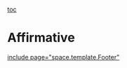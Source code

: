 [[toc]]
=Affirmative= 


[[include page="space.template.Footer"]]

<span style="display: block; height: 1px; left: -40px; overflow: hidden; position: absolute; top: -25px; width: 1px;">Contention 1 is Inherency</span>
<span style="display: block; height: 1px; left: -40px; overflow: hidden; position: absolute; top: -25px; width: 1px;">Countries building counter space weapons now</span>
<span style="display: block; height: 1px; left: -40px; overflow: hidden; position: absolute; top: -25px; width: 1px;"><span class="Author-Date"><span style="font-size: 12pt;">AFP</span></span>, WASHINGTON, 2/06/20<span class="Author-Date"><span style="font-size: 12pt;">11</span></span>, “US worried by PRC’s space hostility,” http://www.taipeitimes.com/News/front/archives/2011/02/06/2003495233</span>
<span style="display: block; height: 1px; left: -40px; overflow: hidden; position: absolute; top: -25px; width: 1px;"><span class="DebateUnderline">China is developing “counterspace” weapons that could shoot down satellites or jam signals</span>, a Pentagon official said on Friday as the US unveiled a 10-year strategy for security in space. “<span class="DebateUnderline">The investment China is putting into counterspace capabilities is a matter of concern to us,”</span> US Deputy Secretary of Defense for Space Policy Gregory Schulte told reporters as the defense and intelligence communities released their 10-year National Security Space Strategy (NSSS). The NSSS marks a huge shift from past practice, charting a 10-year path in space to make the US “more resilient” and able to defend its assets in a dramatically more crowded, competitive, challenging and sometimes hostile environment, Schulte said. “<span class="DebateUnderline"><span style="background: yellow; mso-highlight: yellow;">Space is no longer the preserve of the US and the Soviet Union, </span>at the time in which we could operate with impunity,” Schulte said.</span> “<span class="DebateUnderline"><span style="background: yellow; mso-highlight: yellow;">There are more competitors, more countries that are launching satellites </span>... and we increasingly have to worry about countries developing counterspace capabilities </span>that can be used against the peaceful use of space,” he said. “<span class="DebateUnderline"><span style="background: yellow; mso-highlight: yellow;">China is at the forefront of the development</span></span> of those capabilities,” he said. US concerns over China’s space activities have led US Secretary of Defense Robert Gates to seek to include space in the stability dialogue with the Chinese, Schulte said. In 2007, <span class="DebateUnderline">Beijing shot down one of its own</span> weather <span class="DebateUnderline">satellites</span> using a medium-range ground missile, <span class="DebateUnderline">sparking </span>international <span class="DebateUnderline">concern</span> not only <span class="DebateUnderline">about how China was “weaponizing” space</span>, but also about debris from the satellite. Years later, Chinese space junk is still floating around in space. Last year, debris from the satellite passed so close to the International Space Station that crewmembers had to change orbit and take cover. Shooting down the satellite not only focused the world’s attention on the amount of junk in space, but also on Chinese counterspace capabilities, which go beyond shooting down spacecraft, Schulte said. Among other counterspace activities, <span class="DebateUnderline">Beijing has jammed satellite signals and is developing directed energy weapons</span>, which emit energy toward a target without firing a projectile, he said. And <span class="DebateUnderline">China isn’t the only country flexing its counterspace muscle. <span style="background: yellow; mso-highlight: yellow;">Iran and Ethiopia are</span></span><span style="background: yellow; mso-highlight: yellow;">, too</span>, he said. “They’ve jammed commercial satellites ... <span class="DebateUnderline">If Ethiopia can jam a commercial satellite, you have to worry about what others can do against our military satellites</span>,” he said. “Fifteen years ago we didn’t have to worry about that, but now we have to think differently, to think about how we can continue to conduct the critical functions that are performed from space, or, if they’re degraded, we have to have alternative solutions,” Schulte said. The 10-year strategy document proposes ways to protect US space assets, including by setting up international partnerships along the lines of NATO, under which an attack on one member would be an attack on all, drawing a unified response from members of the alliance. The US also “retains the option to respond in self-defense to attacks in space, and the response may not be in space, either,” Schulte said.</span>
<span style="display: block; height: 1px; left: -40px; overflow: hidden; position: absolute; top: -25px; width: 1px;">The United States has no Space-based BMD now</span>
<span style="display: block; height: 1px; left: -40px; overflow: hidden; position: absolute; top: -25px; width: 1px;">Baker <span class="Author-Date"><span style="font-size: 12pt;">Spring</span></span> April 12 <span class="Author-Date"><span style="font-size: 12pt;">2010 </span><span style="font-size: 12pt; font-weight: normal;">The Heritage Foundation, The Cutting Edge </span></span>http://www.thecuttingedgenews.com/index.php?article=12104</span>
<span style="display: block; height: 1px; left: -40px; overflow: hidden; position: absolute; top: -25px; width: 1px;">Second, the BMDRR acknowledges that ballistic missile defense's essential roles are bolstering deterrence, maintaining the policy of extending deterrence to U.S. allies, and reassuring U.S. allies about the threats that they face. This is a welcome departure from the Cold War assertion that missile defenses are destabilizing and incompatible with deterrence. Finally, the report indicates that <span class="DebateUnderline">the Administration accepts in principle the wisdom of pursuing options</span> with both China and <span class="DebateUnderline">Russia to establish more defensive strategic postures</span> by helping both to "better understand the stabilizing benefits of missile defense." On the negative side of the ledger, the BMDRR's policy prescriptions include steps that contradict or undermine the positive elements. First, it states that <span class="DebateUnderline">missile defenses to protect the U.S. homeland are being limited</span>, at least relative to regional defenses. This is to preserve, at least for the near term, the policy of mutual vulnerability toward both China and Russia. <span class="DebateUnderline">Continuing this policy of vulnerability toward China and Russia undermines to a considerable degree the recognition that missile defenses play positive roles in extended deterrence and reassurance to U.S. allies</span>. The report apparently assumes that the defense of U.S. allies against regional missile threats is sufficient and that direct threats against the U.S. will not weaken the security links to U.S. allies. However, direct threats to the U.S. will weaken these links. Second<span class="DebateUnderline">, the missile defense policy recommended in the BMDRR displays a bias in development policy toward near-term capabilities at the expense of forward-looking technological developments. For example, <span style="background: yellow; mso-highlight: yellow;">no statement in the policy shows that the Administration understands that the most effective defense against ballistic missiles for both the U.S. and its allies is a network of space-based interceptors.</span></span></span>


<span style="display: block; height: 1px; left: -40px; overflow: hidden; position: absolute; top: -25px; width: 1px;">Thus, the plan: The United States Federal Government should deploy a substantial space-based Brilliant Pebbles program.</span>
<span style="display: block; height: 1px; left: -40px; overflow: hidden; position: absolute; top: -25px; width: 1px;">Contention 2 is Hegemony</span>
<span style="display: block; height: 1px; left: -40px; overflow: hidden; position: absolute; top: -25px; width: 1px;">Scenario 1: Space Leadership</span>
<span style="display: block; height: 1px; left: -40px; overflow: hidden; position: absolute; top: -25px; width: 1px;">Space weaponization and conflict is inevitable - winning the race for dominance is key to US hegemony</span>
<span style="display: block; height: 1px; left: -40px; overflow: hidden; position: absolute; top: -25px; width: 1px;"><span class="Author-Date"><span style="font-size: 12pt;">Kitfield 10</span></span>-Senior Correspondent @ The National Journal, writer for Air Force Magazine, B.A. Journalism, University of Georgia, distinguished writer on defense, national security, and foreign policy, author of two books on national security, [James, Air Force Magazine, “Crowded Congested Space” August 2010, http://www.airforce-magazine.com/MagazineArchive/Pages/2010/August%202010/0810space.aspx</span>
<span style="display: block; height: 1px; left: -40px; overflow: hidden; position: absolute; top: -25px; width: 1px;">In the “commons” <span class="DebateUnderline"><span style="background: yellow; mso-highlight: yellow;">above Earth, US military forces must deal with</span> </span>junk and<span class="DebateUnderline"> <span style="background: yellow; mso-highlight: yellow;">potential predators</span></span>. Last year, an Iridium communications satellite unexpectedly went dead. US military space analysts soon discovered it had smashed into a defunct Russian Cosmos satellite, a collision that destroyed both spacecraft and created a large and dangerous debris field in space. That incident followed another worrisome event. In January <span class="DebateUnderline">2007, China successfully tested an anti-satellite missile</span> against one of its own defunct satellites. That attack, a direct hit, created 150,000 pieces of space clutter—not all of it even visible to US space operators. Both events reveal that <span class="DebateUnderline">the global commons of <span style="background: yellow; mso-highlight: yellow;">space</span></span>—which the United States has long dominated and has increasingly used as leverage to achieve a decisive military edge—<span class="DebateUnderline"><span style="background: yellow; mso-highlight: yellow;">is increasingly crowded and contested.</span> There have been</span> years of <span class="DebateUnderline">warnings that US space dominance is in peril</span>. It is now safe to assume that<span class="DebateUnderline">, in a future war, the military will not have unhindered access to the space-based capabilities that create numerous US combat advantages</span>. Potential adversaries aren’t just aware of how heavily the US relies on space. They already have the means to compete and to challenge US operations there. Today, many <span class="DebateUnderline"><span style="background: yellow; mso-highlight: yellow;">commanders view space dominance as vital to warfare</span></span> in the Information Age. "Certainly in the air world, in the ISR [intelligence-surveillance-reconnaissance] world, and most especially <span class="DebateUnderline">in the space world, [there is] competition out there, [and the] competition is getting better</span>," said Lt. Gen. Larry D. James, commander of 14th Air Force at Vandenberg AFB, Calif. <span class="DebateUnderline">"Multiple nation-states</span> now <span class="DebateUnderline">have</span> space <span class="DebateUnderline">launch capability</span>, have <span class="DebateUnderline">ISR capability, [and]</span> have <span class="DebateUnderline">intelligence capability from space, so we’ve got to continue to raise our game to make sure we are still the best." </span>As a recent report by the Center for a New American Security (CNAS) noted<span class="DebateUnderline">, it is increasingly clear that a military able to effectively use space has tremendous advantages through rapid globe-spanning communications, broad and sophisticated surveillance and intelligence-gathering capability, and accurate force positioning, operations timing, and precision targeting abilities.</span> "Put in military terms, <span class="DebateUnderline"><span style="background: yellow; mso-highlight: yellow;">the space commons offers distinct and significant advantages in command, control, communications, intelligence, surveillance</span>, and reconnaissance</span> (C3ISR), maneuverability, and firepower," noted report author Eric Sterner. "<span class="DebateUnderline">As the United States has been the world’s leading innovator in the use of space for military purposes, this development is largely a story of American innovation." <span style="background: yellow; mso-highlight: yellow;">Given the </span>game-changing <span style="background: yellow; mso-highlight: yellow;">advantages that the United States reaps from its dominance of space, it was inevitable that other countries would also seek to exploit space for their own uses, both military and commercial.</span></span> Today, nine countries, plus the European Space Agency member states, have the ability to independently place satellites into orbit, and virtually any country or nonstate actor can access satellite technology by buying time on commercial satellites. As the US military’s dependence on space systems has grown exponentially in recent years, however, so has a growing sense of unease among military commanders concerned about the vulnerability of those assets. In 2001, <span class="DebateUnderline">the Commission to Assess United States National Security Space Management and Organization released a report that predicted that <span style="background: yellow; mso-highlight: yellow;">future warfare in space was a "virtual certainty," </span>and it proposed that the United States [should] begin to develop the means both to deter and defend against attacks on its space assets, and to mount offensive operations to deny the use of space to potential adversaries<span style="background: yellow; mso-highlight: yellow;">. To do otherwise</span>,</span> the commission warned<span class="DebateUnderline">, <span style="background: yellow; mso-highlight: yellow;">would invite a "space Pearl Harbor</span></span>." US officials confirmed in 2006 that <span class="DebateUnderline">China had successfully "painted" a US satellite with a laser.</span> China’s January 2007 test of the direct-ascent, anti-satellite SC-19 missile greatly heightened those concerns. And a recent Pentagon report on China’s military modernization revealed that <span class="DebateUnderline">China is developing</span> other <span class="DebateUnderline">anti-satellite systems</span>, to include ground-based lasers designed to blind sensitive satellite optics. China is also reportedly developing microsatellites crafted to act as "space mines," which could loiter in space until given the signal to destroy other satellites. At present, US officials say they are uncertain whether China has already launched such "parasite" satellites. "In today’s world, ... there are a lot of folks launching a lot of satellites, some of them very small," and we have a lot of work to do in terms of knowing "what their mission is, ... what the intent of the owner is," and whether they represent a threat, said James. That really gets into the intelligence world more than the tracking world, but, "frankly, we have a long way to go" in achieving that space situational awareness. According to the CNAS report, China has identified American dependence on space as an asymmetric vulnerability to exploit. "China is developing robust capabilities to operate in space and deny its adversaries the use of space during a time of crisis or conflict," the report concluded.</span>

<span style="display: block; height: 1px; left: -40px; overflow: hidden; position: absolute; top: -25px; width: 1px;">Space is crucial to military effectiveness—any attack threatens conventional military power</span>
<span style="display: block; height: 1px; left: -40px; overflow: hidden; position: absolute; top: -25px; width: 1px;">(<span class="Author-Date"><span style="font-size: 12pt;">Dolman and Cooper 11</span></span>, Everett Dolman and Henry Cooper, Everett Dolman is Phd and Prof. Military studies at USAF SAAS, former NSA analyst where he received the Outstanding Intelligence Analyst Award. Henry Cooper is former DoD deputy executive and Chairman of the High Frontier think-tank and journal. This appeared in Chapter 19 of “Toward a Theory of Spacepower”, edited by Charles Lutes and Peter Hays, ISBN <span class="apple-style-span"><span style="color: black;">978-1780393858, 03-07-11, </span></span>http://www.ndu.edu/press/lib/pdf/spacepower/spacepower.pdf)</span>
<span style="display: block; height: 1px; left: -40px; overflow: hidden; position: absolute; top: -25px; width: 1px;">Beyond Theory: Military Space Realities In 1991, U.S. forces defeated the world's fourth-largest military in just 10 days of ground combat. The Gulf War witnessed the public and operational debut of unfathomably complicated battle equipment, sleek new aircraft employing stealth technology, and promising new missile interceptors. Arthur C. <span class="DebateUnderline">Clarke went so far as to dub Operation Desert Storm the world's first space war, as none of the accomplishments of America's new-look military would have been possible without support from space. 6 Twelve years later, Operation Iraqi Freedom proved that the central role of spacepower could no longer be denied. </span>America's military had made the transition from a space-supported to a fully space-enabled force, with astonishing results. The U.S. military successfully exercised most of its current spacepower functions, including space lift, command and control, rapid battle damage assessment, meteorological support, and timing and navigation techniques such as Blue Force tracking, which significantly reduced incidences of fratricide. <span class="DebateUnderline"><span style="background: yellow; mso-highlight: yellow;">The tremendous growth in reliance on space from Desert Storm to Iraqi Freedom is evident in the raw numbers</span>. The use of operational satellite communications increased four-fold, despite being used to support a much smaller force (fewer than 200,000 personnel compared with more than 500,000). <span style="background: yellow; mso-highlight: yellow;">New operational concepts such as reach back</span> (intelligence analysts in the United States sending information directly to frontline units) <span style="background: yellow; mso-highlight: yellow;">and reach forward</span> (rear-deployed commanders able to direct battlefield operations in real time) <span style="background: yellow; mso-highlight: yellow;">reconfigured the tactical concept of war</span>.</span> The value of Predator and Global Hawk unmanned aerial vehicles (UAVs), completely reliant on satellite communications and navigation for their operation, was confirmed. Satellite support also allowed Special Forces units to range across Iraq in extremely disruptive independent operations, practically unfettered in their silent movements. But the paramount effect of space-enabled warfare was in the area of combat efficiency. Space assets allowed all-weather, day-night precision munitions to provide the bulk of America's striking power. Attacks from standoff platforms, including Vietnam-era B– 52s, allowed maximum target devastation with extraordinarily low casualty rates and collateral damage. <span class="DebateUnderline"><span style="background: yellow; mso-highlight: yellow;">In Desert Storm, only 8 percent of munitions used were precisionguided, none of which were GPS-capable. By Iraqi Freedom, nearly 70 percent were precision-guided, </span>more than half from GPS satellites. 7 In Desert Storm, fewer than 5 percent of aircraft were GPS-equipped. By Iraqi Freedom, all were. During Desert Storm, GPS proved so valuable that the Army procured and rushed into theater more than 4,500 commercial receivers to augment the meager 800 military-band ones it could deploy from stockpiles, an average of 1 per company (about 200 personnel). By Iraqi Freedom, each Army squad (6 to 10 Soldiers) had at least 1 military GPS receiver</span>.</span>


<span style="display: block; height: 1px; left: -40px; overflow: hidden; position: absolute; top: -25px; width: 1px;">Military dominance is entirely dependent on space assets - weaponization is key to ensure their protection</span>
<span style="display: block; height: 1px; left: -40px; overflow: hidden; position: absolute; top: -25px; width: 1px;">Everett <span class="Author-Date"><span style="font-size: 12pt;">Dolman</span></span>, PhD and Professor of Comparative Military Studies @ US Air Force School of Advanced Air and Space Studies and Recipient of Central Intelligence’s Outstanding Intelligence Analyst Award, September 14, 20<span class="Author-Date"><span style="font-size: 12pt;">05</span></span> “ US Military Transformation and Weapons in Space,” http://www.e-parl.net/pages/space_hearing_images/ConfPaper%20Dolman%20US%20Military%20Transform%20&%20Space.pdf</span>
<span style="display: block; height: 1px; left: -40px; overflow: hidden; position: absolute; top: -25px; width: 1px;"><span class="DebateUnderline"><span style="background: yellow; mso-highlight: yellow;">The United States has embarked on a </span>revolutionary military <span style="background: yellow; mso-highlight: yellow;">transformation designed to extend its dominance in military engagements. Space capabilities are the lynchpin of this transformation, </span>enabling a level of precision,</span> stealth, command and <span class="DebateUnderline">control</span>, intelligence gathering, speed, maneuverability, <span class="DebateUnderline">flexibility</span>, and lethality heretofore unknown. This twenty-first century way of war promises to give the United States a capacity to use force to influence events around the world in a timely, effective, and sustainable manner. And this is a good thing, a true transformation from conflicts past. That the process of transformation was well underway became evident in 1991, when the world’s fourth largest military was defeated in just ten days of ground combat. Unfathomably complicated battle equipment, sleek new aircraft, and promising new missile interceptors publicly debuted. Arthur C. Clarke went so far as to dub Operation DESERT STORM (ODS) the world’s first space war, as <span class="DebateUnderline">none of the accomplishments of America’s new look military would have been possible without support from space</span>. Twelve years later, in Operation IRAQI FREEDOM (OIF), assertions as to the central role of space power could no longer be denied. <span class="DebateUnderline">America’s military had transitioned from space supported to a fully space enabled force</span>, with astonishingly positive results. Indeed, <span class="DebateUnderline">most of the nation’s current space power functions were successfully exercised in OIF</span>, including space lift, command and control, intelligence including rapid battle damage assessment, timing and navigation, and meteorological support. The tremendous growth in space reliance from OSD to OIF is evident in the raw numbers. Despite engaging with a 60 percent smaller force (fewer than 200,000 personnel v. over 500,000), <span class="DebateUnderline">satellite communications usage increased four-fold</span>, from 200 to 800 Mbps (Megabits per second) capacity. Newly possible <span class="DebateUnderline">operational concepts such as reach back</span> (intelligence analysts in the United States sending information directly to frontline units) <span class="DebateUnderline">and reach forward</span> (rear-deployed commanders able to direct battlefield operations in real time) <span class="DebateUnderline">reconfigured the tactical concept of war. The value of</span> Predator and Global Hawk Unmanned Aerial Vehicles (UAVs), completely reliant on <span class="DebateUnderline">satellite communications</span> and navigation for their operation, <span class="DebateUnderline">was confirmed</span>. Special Forces units, paradoxically tethered to satellite support and yet practically unfettered in their silent movements because of them, ranged throughout Iraq in independent operations that were extremely disruptive. But <span class="DebateUnderline">the paramount effect of space-enabled warfare was in the area of combat efficiency. Space assets allowed all weather, day-night precision munitions to provide the bulk of America’s striking power. <span style="background: yellow; mso-highlight: yellow;">Strikes from standoff plat</span>__<span style="background: yellow; mso-highlight: yellow;">f</span>__</span>__<span style="background: yellow; mso-highlight: yellow;">orm</span>s__, including Vietnam-Era B-52s, <span class="DebateUnderline"><span style="background: yellow; mso-highlight: yellow;">allowed maximum target devastation with extraordinarily low death and collateral devastation</span></span>. In ODS, 90 percent of munitions used were unguided. Of the ten percent that were guided, none was GPS capable. By OIF, 70 percent were precision guided, more than half of those from GPS satellites. In ODS, fewer than five percent of aircraft were GPS-equipped. By OIF, all were. During ODS, GPS proved so valuable to the army that it procured and rushed into theater over 4,500 commercial receivers to augment the meager 800 military-band ones it could deploy from stockpiles, an average of one per company (about 200 personnel). <span class="DebateUnderline">By OIF, each army squad</span> (6-10 soldiers) <span class="DebateUnderline">had at least one military GPS receiver. With such demonstrated utility and reliance, there is no question <span style="background: yellow; mso-highlight: yellow;">the US must guarantee space access if it is to be successful in future conflicts. </span>Its military has stepped well over the threshold of a new way of war. <span style="background: yellow; mso-highlight: yellow;">It is</span> simply <span style="background: yellow; mso-highlight: yellow;">not possible to go back to</span> the violently spasmodic mode of <span style="background: yellow; mso-highlight: yellow;">combat typical of pre-space intervention.</span> The United States is now highly discriminating in the projection of violence</span>, parsimonious in the intended breadth of its destruction. <span class="DebateUnderline"><span style="background: yellow; mso-highlight: yellow;">For the positive process of transformation to continue, </span>however, <span style="background: yellow; mso-highlight: yellow;">space weapons must enter the combat inventory of the United States.</span></span></span>


<span style="display: block; height: 1px; left: -40px; overflow: hidden; position: absolute; top: -25px; width: 1px;">U.S. unipolar dominance is the only way to maintain international stability – withdrawal guarantees global war</span>
<span style="display: block; height: 1px; left: -40px; overflow: hidden; position: absolute; top: -25px; width: 1px;"><span style="font-size: 10pt; mso-bidi-font-weight: bold;">Robert </span><span class="Author-Date"><span style="font-size: 12pt; mso-bidi-font-size: 11.0pt;">Kagan, </span></span><span style="font-size: 10pt;">Senior Fellow at the Carnegie Endowment for International Peace 7/19/20</span><span class="Author-Date"><span style="font-size: 12pt; mso-bidi-font-size: 11.0pt;">07</span></span><span style="font-size: 10pt;">, “End of Dreams, Return of History”, http://www.realclearpolitics.com/articles/2007/07/end_of_dreams_return_of_histor.html</span></span>

<span style="display: block; height: 1px; left: -40px; overflow: hidden; position: absolute; top: -25px; width: 1px;">This is a good thing, and <span class="DebateUnderline"><span style="background: yellow; mso-highlight: yellow;">it should</span></span> continue to <span class="DebateUnderline"><span style="background: yellow; mso-highlight: yellow;">be a primary goal of American foreign policy to perpetuate this relatively benign international configuration of power.</span></span> The unipolar order with the United States as the predominant power is unavoidably riddled with flaws and contradictions. It inspires fears and jealousies. The United States is not immune to error, like all other nations, and because of its size and importance in the international system those errors are magnified and take on greater significance than the errors of less powerful nations. Compared to the ideal Kantian international order, in which all the world's powers would be peace–loving equals, conducting themselves wisely, prudently, and in strict obeisance to international law, <span class="DebateUnderline">the unipolar system is both dangerous and unjust<span style="background: yellow; mso-highlight: yellow;">. Compared to any plausible alternative in the real world, however, </span>it <span style="background: yellow; mso-highlight: yellow;">[the system]is relatively stable and less likely to produce a major war between great powers</span></span>__.__ It is also comparatively benevolent, from a liberal perspective, for it is more conducive to the principles of economic and political liberalism that Americans and many others value. __American predominance__ does not stand in the way of progress toward a better world, therefore. It __stands in__ the way of regression toward a more dangerous world. <span class="DebateUnderline">The choice is not between an American–dominated order and a world that looks like the European Union. The future international order will be shaped by those who have the power to shape it. </span>The leaders of a post–American world will not meet in Brussels but in Beijing, Moscow, and Washington. The return of great powers and great games If the world is marked by the persistence of unipolarity, it is nevertheless also being shaped by the reemergence of competitive national ambitions of the kind that have shaped human affairs from time immemorial. During the Cold War, this historical tendency of great powers to jostle with one another for status and influence as well as for wealth and power was largely suppressed by the two superpowers and their rigid bipolar order. Since the end of the Cold War<span class="DebateUnderline">, the United States has not been powerful enough</span>, and probably could never be powerful enough, <span class="DebateUnderline">to suppress by itself the normal ambitions of nations</span>. This does not mean the world has returned to multipolarity, since none of the large powers is in range of competing with the superpower for global influence. Nevertheless, several large powers are now competing for regional predominance, both with the United States and with each other. National ambition drives China's foreign policy today, and although it is tempered by prudence and the desire to appear as unthreatening as possible to the rest of the world<span class="DebateUnderline"><span style="background: yellow; mso-highlight: yellow;">, the Chinese are powerfully motivated to return</span></span> their nation <span class="DebateUnderline"><span style="background: yellow; mso-highlight: yellow;">to</span></span> what they regard as <span class="DebateUnderline"><span style="background: yellow; mso-highlight: yellow;">its traditional position as the preeminent power in East Asia</span></span><span style="background: yellow; mso-highlight: yellow;">.</span> They do not share a European, postmodern view that power is passé; hence their now two–decades–long military buildup and modernization. Like the Americans, <span class="DebateUnderline">they believe</span> power, <span class="DebateUnderline">in</span>cluding <span class="DebateUnderline">military power</span>, is a good thing to have and that it is better to have more of it than less. Perhaps more significant is the Chinese perception, also shared by Americans, that status and honor, and not just wealth and security, are important for a nation. Japan, meanwhile, which in the past could have been counted as an aspiring postmodern power –– with its pacifist constitution and low defense spending –– now appears embarked on a more traditional national course. Partly this is in reaction to the rising power of China and concerns about North Korea 's nuclear weapons. But it is also driven by Japan's own national ambition to be a leader in East Asia or at least not to play second fiddle or "little brother" to China. China and Japan are now in a competitive quest with each trying to augment its own status and power and to prevent the other 's rise to predominance, and this competition has a military and strategic as well as an economic and political component. Their competition is such that a nation like South Korea, with a long unhappy history as a pawn between the two powers, is once again worrying both about a "greater China" and about the return of Japanese nationalism. As Aaron Friedberg commented, the East Asian future looks more like Europe's past than its present. But it also looks like Asia's past. <span class="DebateUnderline"><span style="background: yellow; mso-highlight: yellow;">Russian foreign policy</span></span>, too, looks more like something from the nineteenth century. It <span class="DebateUnderline"><span style="background: yellow; mso-highlight: yellow;">is</span></span> being <span class="DebateUnderline"><span style="background: yellow; mso-highlight: yellow;">driven by</span></span> a typical, and typically Russian, blend of national <span class="DebateUnderline"><span style="background: yellow; mso-highlight: yellow;">resentment and ambition</span></span>. A postmodern Russia simply seeking integration into the new European order, the Russia of Andrei Kozyrev, would not be troubled by the eastward enlargement of the EU and NATO, would not insist on predominant influence over its "near abroad," and would not use its natural resources as means of gaining geopolitical leverage and enhancing Russia 's international status in an attempt to regain the lost glories of the Soviet empire and Peter the Great. But Russia, like China and Japan, is moved by more traditional great–power considerations, including the pursuit of those valuable if intangible national interests: honor and respect. Although Russian leaders complain about threats to their security from NATO and the United States, the Russian sense of insecurity has more to do with resentment and national identity than with plausible external military threats. 16 Russia's complaint today is not with this or that weapons system. <span class="DebateUnderline">It is the entire post–Cold War settlement of the 1990s that Russia resents </span>and wants to revise. But that does not make insecurity less a factor in Russia 's relations with the world; indeed, <span class="DebateUnderline"><span style="background: yellow; mso-highlight: yellow;">it makes finding compromise with the Russians all the more difficult</span>.</span> One could add others to this list of great powers with traditional rather than postmodern aspirations. India 's regional ambitions are more muted, or are focused most intently on Pakistan, but it is clearly engaged in competition with China for dominance in the Indian Ocean and sees itself, correctly, as an emerging great power on the world scene. <span class="DebateUnderline">In the Middle East there is Iran, which mingles religious fervor with a historical sense of superiority and leadership in its region. 17 Its nuclear program is</span> as much <span class="DebateUnderline">about the desire for</span> regional <span class="DebateUnderline">hegemony</span> as about defending Iranian territory from attack by the United States. Even the European Union, in its way, expresses a pan–European national ambition to play a significant role in the world, and it has become the vehicle for channeling German, French, and British ambitions in what Europeans regard as a safe supranational direction. Europeans seek honor and respect, too, but of a postmodern variety. The honor they seek is to occupy the moral high ground in the world, to exercise moral authority, to wield political and economic influence as an antidote to militarism, to be the keeper of the global conscience, and to be recognized and admired by others for playing this role. Islam is not a nation, but many Muslims express a kind of religious nationalism, and the leaders of radical Islam, including al Qaeda, do seek to establish a theocratic nation or confederation of nations that would encompass a wide swath of the Middle East and beyond. Like national movements elsewhere, Islamists have a yearning for respect, including self–respect, and a desire for honor. Their national identity has been molded in defiance against stronger and often oppressive outside powers, and also by memories of ancient superiority over those same powers. China had its "century of humiliation." Islamists have more than a century of humiliation to look back on, a humiliation of which Israel has become the living symbol, which is partly why even Muslims who are neither radical nor fundamentalist proffer their sympathy and even their support to violent extremists who can turn the tables on the dominant liberal West, and particularly on a dominant America which implanted and still feeds the Israeli cancer in their midst. Finally, there is the United States itself. As a matter of national policy stretching back across numerous administrations, Democratic and Republican, liberal and conservative, Americans have insisted on preserving regional predominance in East Asia; the Middle East; the Western Hemisphere; until recently, Europe; and now, increasingly, Central Asia. This was its goal after the Second World War, and since the end of the Cold War, beginning with the first Bush administration and continuing through the Clinton years, the United States did not retract but expanded its influence eastward across Europe and into the Middle East, Central Asia, and the Caucasus. Even as it maintains its position as the predominant global power, it is also engaged in hegemonic competitions in these regions with China in East and Central Asia, with Iran in the Middle East and Central Asia, and with Russia in Eastern Europe, Central Asia, and the Caucasus. The United States, too, is more of a traditional than a postmodern power, and though Americans are loath to acknowledge it, they generally prefer their global place as "No. 1" and are equally loath to relinquish it. Once having entered a region, whether for practical or idealistic reasons, they are remarkably slow to withdraw from it until they believe they have substantially transformed it in their own image. They profess indifference to the world and claim they just want to be left alone even as they seek daily to shape the behavior of billions of people around the globe. The jostling for status and influence among these ambitious nations and would–be nations is a second defining feature of the new post–Cold War international system. <span class="DebateUnderline"><span style="background: yellow; mso-highlight: yellow;">Nationalism</span></span> in all its forms <span class="DebateUnderline"><span style="background: yellow; mso-highlight: yellow;">is back</span>, if</span> it ever went away, <span class="DebateUnderline">and so is international competition for power</span>__,__ <span class="DebateUnderline">influence, honor, and status. American predominance prevents these rivalries from intensifying –– its regional as well as its global predominance. Were the United States to diminish its influence</span> in the regions <span class="DebateUnderline">where it is currently the strongest power, the other <span style="background: yellow; mso-highlight: yellow;">nations would settle disputes</span> as great and lesser powers have done in the past</span>__:__ sometimes through diplomacy and accommodation but often <span class="DebateUnderline"><span style="background: yellow; mso-highlight: yellow;">through confrontation and wars</span> </span>of varying scope, intensity, and destructiveness. One novel aspect of such a multipolar world is that <span class="DebateUnderline"><span style="background: yellow; mso-highlight: yellow;">most of these powers</span></span> would <span class="DebateUnderline"><span style="background: yellow; mso-highlight: yellow;">possess nuclear weapons. That could make wars between them</span></span> less likely, or it could simply make them more <span class="DebateUnderline"><span style="background: yellow; mso-highlight: yellow;">catastrophic</span></span>. <span style="mso-bidi-font-size: 7.5pt;">It is easy but also dangerous to underestimate the role the United States plays in providing a measure of stability in the world even as it also disrupts stability. For instance, the United States is the dominant Nval power everywhere, such that other nations cannot compete with it even in their home waters. They either happily or grudgingly allow the United States Navy to be the guarantor of international waterways and trade routes, of international access to markets and raw materials such as oil. Even when the United States engages in a war, it is able to play its role as guardian of the waterways. In a more genuinely multipolar world, however, it would not. Nations would compete for naval dominance at least in their own regions and possibly beyond. </span><span class="DebateUnderline">Conflict between nations would involve struggles on the oceans as well as on land. Armed embargos, of the kind used in World War i and other major conflicts, would disrupt trade flows in a way that is now impossible.</span> Such order as exists in the world rests not merely on the goodwill of peoples but on a foundation provided by American power. Even the European Union, that great geopolitical miracle, owes its founding to American power, for without it the European nations after World War ii would never have felt secure enough to reintegrate Germany. Most Europeans recoil at the thought, but even today <span class="DebateUnderline">Europe <span style="background: yellow; mso-highlight: yellow;">'s stability depends on</span> the guarantee</span>__,__ however distant and one hopes unnecessary, <span class="DebateUnderline">that <span style="background: yellow; mso-highlight: yellow;">the United States</span> could step in <span style="background: yellow; mso-highlight: yellow;">to check any dangerous development</span> on the continent. In a genuinely multipolar world, that would not be possible without renewing the danger of world war. People who believe greater equality among nations</span><span style="mso-bidi-font-size: 7.5pt;"> would be preferable to the present American predominance often succumb to a basic logical fallacy. They believe the order the world enjoys today exists independently of American power. They </span><span class="DebateUnderline">imagine</span><span style="mso-bidi-font-size: 7.5pt;"> that </span><span class="DebateUnderline">in a world where American power was diminished, the</span><span style="mso-bidi-font-size: 7.5pt;"> aspects of </span><span class="DebateUnderline">international order t</span><span style="mso-bidi-font-size: 7.5pt;">hat they like </span><span class="DebateUnderline">would remain in place</span><span style="mso-bidi-font-size: 7.5pt;">. But </span><span class="DebateUnderline">that 's not the way it works. International order</span><span style="mso-bidi-font-size: 7.5pt;"> does not rest on ideas and institutions. </span><span class="DebateUnderline">It is shaped by configurations of power.</span><span style="mso-bidi-font-size: 7.5pt;"> The international order we know today reflects the distribution of power in the world since World War ii, and especially since the end of the Cold War. A different configuration of power, a multipolar world in which the poles were Russia, China, the United States, India, and Europe, would produce its own kind of order, with different rules and norms reflecting the interests of the powerful states that would have a hand in shaping it. Would that international order be an improvement? Perhaps for Beijing and Moscow it would. But it is doubtful that it would suit the tastes of enlightenment liberals in the United States and Europe. The current order, of course, is not only far from perfect but also offers no guarantee against major conflict among the world's great powers.</span> <span style="mso-bidi-font-size: 6.0pt;">Even under the umbrella of unipolarity, regional conflicts involving the large powers may erupt. War could erupt between China and Taiwan and draw in both the United States and Japan. War could erupt between Russia and Georgia, forcing the United States and its European allies to decide whether to intervene or suffer the consequences of a Russian victory. Conflict between India and Pakistan remains possible, as does conflict between Iran and Israel or other Middle Eastern states. These, too, could draw in other great powers, including the United States. Such conflicts may be unavoidable no matter what policies the United States pursues. But they are more likely to erupt if the United States weakens or withdraws from its positions of regional dominance. This is especially true in East Asia, where most nations agree that a reliable American power has a stabilizing and pacific effect on the region. That is certainly the view of most of China 's neighbors. But even China, which seeks gradually to supplant the United States as the dominant power in the region, faces the dilemma that an American withdrawal could unleash an ambitious, independent, nationalist Japan. In Europe, too, the departure of the United States from the scene –– even if it remained the world's most powerful nation –– could be destabilizing. It could tempt Russia to an even more overbearing and potentially forceful approach to unruly nations on its periphery. Although some realist theorists seem to imagine that the disappearance of the Soviet Union put an end to the possibility of confrontation between Russia and the West, and therefore to the need for a permanent American role in Europe, history suggests that conflicts in Europe involving Russia are possible even without Soviet communism. If the United States withdrew from Europe –– if it adopted what some call a strategy of "offshore balancing" –– this could in time increase the likelihood of conflict involving Russia and its near neighbors, which could in turn draw the United States back in under unfavorable circumstances. It is also optimistic to imagine that a retrenchment of the American position in the Middle East and the assumption of a more passive, "offshore" role would lead to greater stability there. The vital interest the United States has in access to oil and the role it plays in keeping access open to other nations in Europe and Asia make it unlikely that American leaders could or would stand back and hope for the best while the powers in the region battle it out. Nor would a more "even–handed" policy toward Israel, which some see as the magic key to unlocking peace, stability, and comity in the Middle East, obviate the need to come to Israel 's aid if its security became threatened. That commitment, paired with the American commitment to protect strategic oil supplies for most of the world, practically ensures a heavy American military presence in the region, both on the seas and on the ground.</span> <span style="mso-bidi-font-size: 7.5pt;">The subtraction of American power from any region would not end conflict but would simply change the equation.</span> <span class="DebateUnderline">In the Middle East, competition for influence among powers both inside and outside the region has raged for at least two centuries. The rise of Islamic fundamentalism doesn't change this. It only adds a new and more threatening dimension to the competition</span>, which neither a sudden end to the conflict between Israel and the Palestinians nor an immediate American withdrawal from Iraq would change. <span class="DebateUnderline">The alternative to American predominance</span> in the region <span class="DebateUnderline">is not balance and peace. It is further competition</span>__.__ The region and the states within it remain relatively weak<span class="DebateUnderline">. <span style="background: yellow; mso-highlight: yellow;">A diminution of American influence would not be followed by a diminution of other external influences. One could expect deeper involvement by both China and Russia</span></span><span style="background: yellow; mso-highlight: yellow;">,</span> <span style="mso-bidi-font-size: 7.5pt;">if only to secure their interests. 18 And one could also expect the more powerful states of the region, particularly Iran, to expand and fill the vacuum. It is doubtful that any American administration would voluntarily take actions that could shift the balance of power in the Middle East further toward Russia, China, or Iran. The world hasn 't changed that much. An American withdrawal from Iraq will not return things to "normal" or to a new kind of stability in the region. It will produce a new instability, one likely to draw the United States back in again.</span></span>


<span style="display: block; height: 1px; left: -40px; overflow: hidden; position: absolute; top: -25px; width: 1px;">Space power is critical to global stability and conflict resolution - provides transparency to reduce miscalculation, strengthens dissuasion power, and deters small conflicts</span>
<span style="display: block; height: 1px; left: -40px; overflow: hidden; position: absolute; top: -25px; width: 1px;">M.V. <span class="Author-Date"><span style="font-size: 12pt;">Smith</span></span>, Colonel, PhD in Politics and IR @ University of Reading, 20<span class="Author-Date"><span style="background: yellow; font-size: 12pt; mso-highlight: yellow;">11</span></span> “Chapter 17: Security and Spacepower, Part of “Toward a Theory of Spacepower,” Edited by Charles Lutes and Peter Hays, National Defense University Press, http://www.ndu.edu/press/lib/pdf/spacepower/spacepower.pdf</span>
<span style="display: block; height: 1px; left: -40px; overflow: hidden; position: absolute; top: -25px; width: 1px;"><span class="DebateUnderline">Spacepower provides different ways to manage security concerns. Because of its matchless ability to gain global access and achieve global presence while delivering nearly ubiquitous capabilities<span style="background: yellow; mso-highlight: yellow;">, spacepower is playing an increasing security role in war and peace around the globe on a perpetual basis.</span></span> This chapter examines the opportunities spacepower provides to secure the peace and to fight wars. <span class="DebateUnderline">Space power and War Prevention Spacepower is ideally <span style="background: yellow; mso-highlight: yellow;">suited for war prevention—securing the peace</span>—as a matter of day today statecraft</span>. To put this in clearer terms, "<span class="DebateUnderline"><span style="background: yellow; mso-highlight: yellow;">the primary value of spacepower is </span>not support to warfighters, rather it is<span style="background: yellow; mso-highlight: yellow;"> that space capabilities are the primary means of war prevention.</span>"</span>1 Spacepower can provide both indirect and direct methods to achieve war prevention. Indirect methods involve cooperative interstate behavior to reduce security concerns without the use or threat of force. Direct methods involve the use of force or threats of force. For now, <span class="DebateUnderline">spacepower <span style="background: yellow; mso-highlight: yellow;">lends itself</span></span> more <span class="DebateUnderline"><span style="background: yellow; mso-highlight: yellow;">toward</span> </span>indirect <span class="DebateUnderline"><span style="background: yellow; mso-highlight: yellow;">methods such as providing</span></span><span style="background: yellow; mso-highlight: yellow;"> <span class="DebateUnderline">global and cislunar transparency and expanding broad international partnerships</span>.</span> Direct methods are more hard-power–centric and include those capabilities that deliver assurance, dissuasive, and deterrent effects, matched with careful diplomacy, in a cost/benefit calculus. <span class="DebateUnderline"><span style="background: yellow; mso-highlight: yellow;">As space weapons proliferate, space power will offer effective direct methods of preventing war</span></span>. Each indirect and direct method is discussed below. <span class="DebateUnderline">Indirect Methods Transparency. Space-based reconnaissance and surveillance platforms, because of their global nature, contribute directly to reducing security concerns by providing insight into observable human activities around the globe</span> and in the cislunar region. Insight into human activity in space, manned or unmanned, is every bit as important as observations of terrestrial activities. When considered together, such insights can alleviate unfounded fears and prevent miscalculations, as well as deliver warnings and indications of activities of genuine concern. This was obvious right from the start of the space age during the Cold War when the first successful American reconnaissance satellite, called Corona XIV, returned more imagery of Soviet nuclear forces from deep inside the Soviet Union than did all of the prior U–2 missions combined.2 This new satellite-derived information caused a sharp downward revision in the estimate of Soviet intercontinental ballistic missile launchers from 140–200 to between 10 and 25.3 Later, only six of the sites were determined to be operational.4 This application of spacepower helped reduce the American security concern and allowed the Eisenhower and subsequent administrations to right-size their nuclear deterrent force against a much smaller threat than suggested by estimates formulated without satellite data. Space was no longer merely a science project, but a real instrument of policy. True spacepower had arrived. As the example above illustrates, <span class="DebateUnderline"><span style="background: yellow; mso-highlight: yellow;">spacepower provides transparency that reduces the fog </span>during peacetime, increases the certainty of information, and allows contemplation of matters with a better approximation of the facts</span>.5 While this is entirely beneficial to the actor who possesses such information, the value of transparency has its limits. Some states feel increased security concerns if satellite-derived information about their observable affairs is distributed widely. China voiced this complaint shortly after the release of Google Earth, but accommodations were made to degrade the quality of images of areas sensitive to the Chinese government.6 Such concerns must be addressed and dealt with directly, but accommodations can be made. Many states undoubtedly will change their conduct of military and other affairs to ways that are not observable by satellites. India, for example, avoided detection of its efforts to develop and test a nuclear device in 1998 by conducting activities when U.S. imagery satellites were not passing overhead and during times when sandstorms and intense heat could disrupt surveillance sensors.7 Such nefarious workarounds can be eliminated by fielding a large constellation of several dozen reconnaissance and surveillance satellites owned and operated by suprastate or trans-state actors using multispectral technology. The point is that every inch of the Earth could be imaged several times a day using various techniques that can counter various many concealment efforts. Global transparency efforts are large and expensive and by their very nature will require a high degree of international partnering. Partnering. Another opportunity that spacepower provides for managing security concerns is capitalizing on collaborative international security space arrangements to provide global transparency, space situational awareness, and space traffic management, to name just a few. Such partnerships need not be limited to security-related functions, but must cross into civil and commercial endeavors as well, such as space-based solar power, human missions to the Moon and Mars, space stations, space-based astronomy, and so forth. The goal is not only to accomplish something meaningful in space, but also to build mutual understanding and rapport among the participating states. The American and Soviet joint venture on the Apollo-Soyuz mission in the mid-1970s is one such example. Although the tangible scientific benefits of the exercise are debatable, it demonstrated to both parties and to the international community that cooperation on a very challenging task is possible, even between the two Cold War antagonists with their widely divergent strategic cultures. This civil spacepower effort became a point of departure for other confidence-building gestures between the two and certainly eased tensions in the homelands and among the rest of the world as well, thereby reducing security concerns. Partnering on spacefaring projects brings together more brilliant minds and resources to solve problems and to advance the art. It not only heightens the likelihood of success of those programs, but over time it also reduces the friction during peacetime between states, decreases the potential for cultural misunderstandings, increases the opportunities for alliance, integrates aspects of each state's economic and industrial base, and fosters working relationships between governments.8 Partnering is not always easy, as the members of the International Space Station or the mostly European states belonging to the Galileo Consortium will attest. In fact, it can be frustrating and even maddening. Disparate economic strengths, distribution of resources, and talent give each state a different value as a potential partner. States that are rich in some areas will be highly sought after as partners. Poorer states will not. However, from a partnership perspective, all are valuable as prospective partners as part of a collaborative international security arrangement. The opportunities that spacepower offers spacefaring and non-spacefaring states alike in the forms of global transparency and international partnering in order to prevent wars are entirely different from opportunities provided by operations in any other media. The strategic cultures of most states—especially weaker or developing ones that are not yet spacefaring—will find the indirect methods highly attractive and engender soft power to the leaders of such efforts.9 These approaches may be sufficient for most states' spacerelated security needs while reducing their security concerns inside the terrestrial confines. Direct Methods Many states will not feel comfortable having their security rest on such idealistic constructs as the indirect methods alone. Some states, especially those with more militaristic strategic cultures, will likely seek space weaponry (overtly or covertly) in the form of defensive systems to protect their space assets from attack and offensive systems to prevent foes from exploiting space to gain a military advantage. The focus here is on hard power and space weapons—weapons that create their effects in space against the space segment, regardless of where the weapons themselves are based. We will not be looking at spacepower's longstanding support to terrestrial forces that are continuously engaged in dissuasion and deterrence strategies. This is particularly the case with nuclear forces but is increasingly so with conventional forces as well. Many factors contribute to space-related security concerns faced by states and directly correlate to their likely drive for space weaponry. Each state will perform its own threatrisk calculus and respond accordingly. There are some elements of the threat-risk calculus that must be kept in mind. For example, more advanced spacefaring states have the most at risk in space and therefore have greater incentives to field defensive weaponry. Less advanced states may build offensive weapons as an asymmetric means of countering the power of a space-reliant potential adversary. The proliferation of space weapons will drive the need for greater space defenses. The lack of sufficient space situational awareness for threat and damage assessment and attribution increases the sense of risk by all. Finally, every state, whether it is directly spacefaring or not, is a user of space services, and therefore all states are space actors and must consider their space threat-risk calculus. <span class="DebateUnderline">Acquiring weapons is not a sufficient precursor to war, as the peaceful conclusion of the Cold War illustrates. In fact<span style="background: yellow; mso-highlight: yellow;">, the possession of hard power </span>capabilities managed in a responsible and constrained manner <span style="background: yellow; mso-highlight: yellow;">enables the war preventive strategies of assurance, dissuasion, and deterrence</span></span>, as were used to avert hostilities during the Cold War and beyond. There is an important point that must be made here. <span class="DebateUnderline"><span style="background: yellow; mso-highlight: yellow;">States can only practice</span> assurance, dissuasion, and deterrence <span style="background: yellow; mso-highlight: yellow;">if they openly possess a credible force of space weapons.</span>10 <span style="background: yellow; mso-highlight: yellow;">There is no</span> war prevention <span style="background: yellow; mso-highlight: yellow;">benefit gained by keeping space weapons a secret</span>, </span>other than avoiding a space arms race. A potential adversary must clearly perceive a credible space weapons capability for these strategies to work. There are no agreed definitions for these terms, so care will be given to explain exactly what is meant. Assurances. The concept of assurances is borrowed directly from nuclear-related literature. It involves stronger and weaker states making guarantees (assurances) for the purpose of preventing proliferation of weapons of mass destruction and war. There are negative and positive security assurances. These concepts can be related to space weapons and warfare. Negative assurances would be guarantees by space weapons states not to use or threaten the use of such weapons against states that have formally renounced space weapons. Positive assurances would be the agreement between a space weapons state and a non–space weapons state that the latter would receive assistance if it is attacked or threatened by a state that uses space weapons against them. Presently, there are no known assurances between space weapons states and non–space weapons states in the international community beyond those in the Outer Space Treaty. This is a wide open area waiting for diplomatic engagement. Presumably, the threat posed by space weapons has not yet raised the level of security concerns among the international community to stimulate assurance-making among states. As we have seen in the nuclear community, some states will give public assurances not to proliferate, only to work to acquire weapons covertly. There is always the risk of being hoodwinked, which highlights the need for greater transparency and other soft power– related means of securing the aims of policy. In addition, no state has yet come forward and declared itself a "space weapons state," even though we see evidence of testing and actual employment of such weapons with increasing frequency. The utility of space weapons–related assurances are questionable until it is clear who has space weapons and who does not. Dissuasion. <span class="DebateUnderline">Dissuasion, </span>like soft power<span class="DebateUnderline">, rests on the ability to shape the preferences of others so they behave in a certain desired manner.1</span>2 But unlike soft power, where others choose a course of action you would like them to pursue simply because they find it attractive, dissuasion is really about persuading them not to do something that you would not like them to do. Dissuasion is a negotiation of sorts, where one party "talks" the other out of doing something by demonstrating to them that the costs outweigh the benefits, because the competition is so far ahead that it becomes either impossible or simply impractical to catch up. <span class="DebateUnderline"><span style="background: yellow; mso-highlight: yellow;">Dissuasion is </span>a method <span style="background: yellow; mso-highlight: yellow;">attempted by powerful, long-established nuclear states to persuade nonnuclear states from proliferating</span></span>. They approach states before they proliferate and directly or tacitly attempt to dissuade them from proceeding with their program by convincing them that the cost of competing with the powerful established proliferator in the nuclear arena is just too great. The hope is for the state to decide on its own that joining in the nuclear competition is not in its interest. <span class="DebateUnderline">As applied to spacepower, a state that demonstrates a robust defensive and offensive capability may tacitly dissuade others from attempting to compete against that state in space.13 Conversely, if a state's overall power, especially military power, appears directly tied to its space-based assets</span>—a center of gravity—<span class="DebateUnderline">but it has no visible means for defending them or denying other states from exploiting space for military gain, it almost baits potential adversaries into fielding space weaponry</span>. The evidence shows mixed results with dissuasion with regard to nuclear proliferation. Since the mid-1990s, India, Pakistan, and North Korea have acquired nuclear devices, and Iran may be well on its way. Libya may be a success story. Its leadership seems to have made a cost-benefit analysis that resulted in the shutdown of its nuclear program. Other states may have been dissuaded, but the evidence is not clear. There is an important note to add regarding spacepower. A state that has overwhelming spacepower may successfully dissuade another actor from competing militarily in the space arena, but that actor might choose to pursue asymmetric and potentially more violent means of achieving its aims as a result. Deterrence. <span class="DebateUnderline"><span style="background: yellow; mso-highlight: yellow;">When soft power, assurances, and dissuasion fail, spacepower plays a central role in deterrent strategies that may prevent wars</span>. Deterrence is the prevention of war based on coercion by threat of damage.14 It must be a credible threat of inflicting unacceptable damage on an opponent</span>. This was the case during the Cold War standoff between the United States and Soviet Union. During the arms race of the Cold War, U.S. and Soviet space systems became thoroughly integrated into their states' nuclear attack warning, command and control, assessment, targeting, planning, and most every aspect of finding, targeting, and potentially destroying each other. The end of the Cold War and the commensurate reduction of security concerns that followed allowed the focus of space systems to evolve rapidly away from purely support to nuclear forces toward support to all warfighting activities, conventional, covert, and otherwise. <span class="DebateUnderline"><span style="background: yellow; mso-highlight: yellow;">It remains clear,</span> however, <span style="background: yellow; mso-highlight: yellow;">that spacepower assets</span>, as deeply integrated as they are in all aspects of military operations among advanced spacefaring states, <span style="background: yellow; mso-highlight: yellow;">will continue to be the interconnecting glue making terrestrial deterrence more effective.</span></span></span>


<span style="display: block; height: 1px; left: -40px; overflow: hidden; position: absolute; top: -25px; width: 1px;">Inability to resolve small conflicts makes the escalation of global nuclear war inevitable</span>
<span style="display: block; height: 1px; left: -40px; overflow: hidden; position: absolute; top: -25px; width: 1px;"><span class="Author-Date"><span style="font-size: 12pt;">BOSCO 2006</span></span> (David, Senior Editor of Foreign Policy, Post Gazette, July 30 2006, “Keeping an eye peeled for World War III” http://www.post-gazette.com/pg/06211/709477-109.stm)</span>
<span style="display: block; height: 1px; left: -40px; overflow: hidden; position: absolute; top: -25px; width: 1px;">The understanding that <span class="DebateUnderline"><span style="background: yellow; mso-highlight: yellow;">small but violent acts can spark global conflagration</span></span> is etched into the world's consciousness<span class="DebateUnderline">. The reverberations from Princip's shots in the summer of 1914 ultimately took the lives of more than 10 million people</span>, shattered four empires <span class="DebateUnderline">and dragged more than two dozen countries into war</span>. This hot summer, <span class="DebateUnderline">as the world watches the violence in the Middle East, the awareness of peace's fragility is particularly acute</span>. The bloodshed in Lebanon appears to be part of a broader upsurge in unrest. Iraq is suffering through one of its bloodiest months since the U.S.-led invasion in 2003. <span class="DebateUnderline">Taliban militants are burning schools and attacking villages</span> in southern Afghanistan as the United States and NATO struggle to defend that country's fragile government. <span class="DebateUnderline">Nuclear-armed India is still cleaning up the wreckage from a large terrorist attack in which it suspects </span>militants from rival <span class="DebateUnderline">Pakistan. <span style="background: yellow; mso-highlight: yellow;">The world is awash in weapons, North Korea and Iran are developing nuclear capabilities, and long-range missile technology is spreading like a virus. Some see the start of a global conflict</span>. "We're in the early stages of</span> what I would describe as <span class="DebateUnderline">the Third World War</span>," former House Speaker Newt Gingrich said last week. Certain religious websites are abuzz with talk of Armageddon. There may be as much hyperbole as prophecy in the forecasts for world war. But <span class="DebateUnderline">it's not hard to conjure ways that today's hot spots could ignite</span>. Consider the following scenarios:</span>
<span style="display: block; height: 1px; left: -40px; overflow: hidden; position: absolute; top: -25px; width: 1px;">• Targeting Iran: As Israeli troops seek out and destroy Hezbollah forces in southern Lebanon, intelligence officials spot a shipment of longer-range Iranian missiles heading for Lebanon. <span class="DebateUnderline">The Israeli government decides to strike the</span> convoy and <span class="DebateUnderline">Iranian nuclear facilities</span> simultaneously. After Iran has recovered from the shock, Revolutionary Guards surging across the border into Iraq, bent on striking Israel's American allies. <span class="DebateUnderline"><span style="background: yellow; mso-highlight: yellow;">Governments</span></span> in Syria, Jordan, Egypt and Saudi Arabia <span class="DebateUnderline"><span style="background: yellow; mso-highlight: yellow;">face violent</span> street <span style="background: yellow; mso-highlight: yellow;">protests</span> demanding retribution against Israel — <span style="background: yellow; mso-highlight: yellow;">and they eventually yield, triggering a major regional war</span>.</span></span>
<span style="display: block; height: 1px; left: -40px; overflow: hidden; position: absolute; top: -25px; width: 1px;">• Missiles away: With the world's eyes on the Middle East, North Korea's <span class="DebateUnderline">Kim Jong Il decides</span> to continue the fireworks show he began earlier this month. But this time his brinksmanship <span class="DebateUnderline">pushes events over the brink</span>. A missile designed to fall into the sea near Japan goes astray and hits Tokyo, killing a dozen civilians. Incensed, the <span class="DebateUnderline"><span style="background: yellow; mso-highlight: yellow;">United States</span></span>, Japan's treaty ally, <span class="DebateUnderline"><span style="background: yellow; mso-highlight: yellow;">bombs North Korean missile and nuclear sites</span>. North Korean artillery batteries fire on Seoul, and South Korean and U.S. troops respond. Meanwhile, Chinese troops cross the border from the north to stem the flow of desperate refugees just as U.S. troops advance from the south. Suddenly, the world's superpower and the newest great power are nose to nose.</span></span>
<span style="display: block; height: 1px; left: -40px; overflow: hidden; position: absolute; top: -25px; width: 1px;">• Loose nukes: Al Qaeda has had Pakistani President Pervez Musharraf in its sights for years, and the organization finally gets its man. <span class="DebateUnderline">Pakistan descends into chaos as militants roam the streets and the army struggles to restore order. India decides to exploit the vacuum</span> and punish the Kashmir-based militants it blames for the recent Mumbai railway bombings. Meanwhile, U.S. special operations forces sent to secure Pakistani nuclear facilities face off against an angry mob.</span>
<span style="display: block; height: 1px; left: -40px; overflow: hidden; position: absolute; top: -25px; width: 1px;">• The empire strikes back: Pressure for democratic reform erupts in autocratic Belarus. As protesters mass outside the parliament in Minsk, president Alexander Lukashenko requests Russian support. After protesters are beaten and killed, they appeal for help, and neighboring Poland — a NATO member with bitter memories of Soviet repression — launches a humanitarian mission to shelter the regime's opponents. <span class="DebateUnderline">Polish and Russian troops clash, and a confrontation with NATO looms.</span></span>
<span style="display: block; height: 1px; left: -40px; overflow: hidden; position: absolute; top: -25px; width: 1px;"><span class="DebateUnderline"><span style="background: yellow; mso-highlight: yellow;">As in the run-up to other wars, there is today more than enough tinder lying around to spark a great power conflict. </span>The critical question is how effective the major powers have become at managing regional conflicts and preventing them from escalating. <span style="background: yellow; mso-highlight: yellow;">After two world wars and the decades-long Cold War, what has the world learned about managing conflict?</span></span></span>
<span style="display: block; height: 1px; left: -40px; overflow: hidden; position: absolute; top: -25px; width: 1px;">Scenario 2: Rogue States</span>
<span style="display: block; height: 1px; left: -40px; overflow: hidden; position: absolute; top: -25px; width: 1px;">North Korean ICBM strikes are a real threat</span>
<span style="display: block; height: 1px; left: -40px; overflow: hidden; position: absolute; top: -25px; width: 1px;"><span class="Author-Date"><span style="font-size: 12pt; mso-bidi-font-size: 11.0pt;">Klingner 11</span></span> (Bruce Klingner, <span class="CitesChar">writer for the WSJ and the Senior Research Fellow for Northeast Asia at The Heritage Foundation's Asian Studies Center, January 12, 2011, [[http://www.heritage.org/research/commentary/2011/01/north-koreas-imminent-threat]])</span></span>
<span style="display: block; height: 1px; left: -40px; overflow: hidden; position: absolute; top: -25px; width: 1px;">Secretary of Defense Robert Gates made headlines this week by announcing that <span style="background: yellow; mso-highlight: yellow;">"<span class="DebateUnderline">North Korea is becoming a direct threat to the United States" since it will develop an intercontinental ballistic missile</span></span><span class="DebateUnderline"> (ICBM) <span style="background: yellow; mso-highlight: yellow;">within five years.</span> Although the media depicted Gates's comments as a major "new assessment," <span style="background: yellow; mso-highlight: yellow;">North Korea's expanding missile threat to the United States and its allies has been long known. </span>But it has been ignored, due to failures and self-imposed limitations on the part of the U.S. and its allie</span>s. The U.S. National Intelligence Community, the federation of 17 U.S. intelligence agencies, warned in a 2001 National Intelligence Estimate that "before 2015 the United States most likely will face ICBM threats from North Korea and Iran." <span class="DebateUnderline">Using a two-stage Taepodong 2, <span style="background: yellow; mso-highlight: yellow;">North Korea "could deliver a several-hundred-kilogram payload</span> . . . <span style="background: yellow; mso-highlight: yellow;">to</span> strike Alaska, Hawaii, and parts of the continental <span style="background: yellow; mso-highlight: yellow;">United States</span>." The NIE also predicted that a three-stage Taepo Dong would be able to reach all of North America with a payload sufficiently large to accommodate a nuclear warhead.</span> North Korea's 2009 Taepodong 2 test flight was dismissed as a failure because it fell short of its announced range, but it did travel 2,400 miles, twice the distance of previous long-range missile tests. That missile can still hit a target as far as near Hawaii. <span class="DebateUnderline">More recently, the Department of Defense's U.S. Ballistic Missile Defense Review warned in February 2010 that the global <span style="background: yellow; mso-highlight: yellow;">ballistic missile threat is "increasing</span> both quantitatively and qualitatively, and is likely to continue to do so over the next decade . . . ballistic missile systems are becoming more flexible, mobile, survivable, reliable, and accurate, while also increasing in ra</span></span>
<span style="display: block; height: 1px; left: -40px; overflow: hidden; position: absolute; top: -25px; width: 1px;"><span class="Author-Date">Iranian ICBM strikes are coming</span></span>
<span style="display: block; height: 1px; left: -40px; overflow: hidden; position: absolute; top: -25px; width: 1px;"><span class="Author-Date"><span style="font-size: 12pt;">Reuters<span style="color: black;"> 09 </span></span><span style="color: black; font-size: 12pt; font-weight: normal;">(Reuters newswire, 02-24-09, gd, </span></span>http://www.upi.com/news/issueoftheday/2009/02/24/North-Koreas-satellite-claim-means-ICBM-threat-is-real-at-last/UPI-13811235497413/#ixzz1SmsCqaQR)</span>
<span style="display: block; height: 1px; left: -40px; overflow: hidden; position: absolute; top: -25px; width: 1px;">That same interoperability and transfer of capability between ostensibly civilian space programs and clearly military ones has been followed by many countries since. <span class="DebateUnderline">India's success in launching satellites into space on its own domestically produced boosters was the flipside of its long, arduous struggle to develop Agni-V, an ICBM that can target most of China</span>. <span class="DebateUnderline">Iran's success this month in putting its own first satellite into orbit confounded the complacent assumptions of last year's U.S. National Intelligence Estimate and instead confirmed that <span style="background: yellow; mso-highlight: yellow;">Iran right now has the capability</span> -- or is on the verge of getting it <span style="background: yellow; mso-highlight: yellow;">-- to successfully fire ICBMs that could reach the Eastern Seaboard of the United States with nuclear or thermonuclear warheads.</span></span> The close proximity in timing between the Iranian satellite launch and the confident North Korean announcement that it is about to launch a satellite too may be no coincidence. <span class="DebateUnderline">North Korea and Iran have quietly done their utmost to mutually support and supply each other's nuclear and space programs for many years, probably well over a decade. And they also could trade through the middleman proliferation network set up by A.Q. Khan, father of Pakistan's nuclear program. North Korea and Iran both also enjoy close relations with China, whose government has been happy to support both of them as buffers and proxies to combat and erode U.S. influence in the Middle East and Northeast Asia.</span> The North Korean claim at this time came as no surprise to U.S. and South Korean intelligence analysts who monitor the so-called Hermit Kingdom. For several weeks South Korea and the United States have said North Korea was planning to launch something, and the test-firing of a new long-range missile was always the most likely outcome. Read more:</span>
<span style="display: block; height: 1px; left: -40px; overflow: hidden; position: absolute; top: -25px; width: 1px;">These Rogue State attacks are the biggest threat today, only space weapons solve</span>
<span style="display: block; height: 1px; left: -40px; overflow: hidden; position: absolute; top: -25px; width: 1px;">(<span class="Author-Date"><span style="font-size: 12pt;">Dolman and Cooper 11</span></span>, Everett Dolman and Henry Cooper, Everett Dolman is Phd and Prof. Military studies at USAF SAAS, former NSA analyst where he received the Outstanding Intelligence Analyst Award. Henry Cooper is former DoD deputy executive and Chairman of the High Frontier think-tank and journal. This appeared in Chapter 19 of “Toward a Theory of Spacepower”, edited by Charles Lutes and Peter Hays, ISBN <span class="apple-style-span"><span style="color: black;">978-1780393858, 03-07-11, </span></span>gd, http://www.ndu.edu/press/lib/pdf/spacepower/spacepower.pdf)</span>
<span style="display: block; height: 1px; left: -40px; overflow: hidden; position: absolute; top: -25px; width: 1px;"><span class="DebateUnderline"><span style="background: yellow; mso-highlight: yellow;">The most likely and most dangerous threat comes from a single or limited missile launch, and from sources that are unlikely to be either rational or predictable</span></span><span style="background: yellow; mso-highlight: yellow;">.</span> The first is an accidental launch, a threat we avoided making protections against due to the potentially destabilizing effect on the precarious Cold War balance. That an accidental launch, by definition undeterrable, would today hit its target is almost incomprehensible. More likely than an accidental launch is the intentional launch of one or a few missiles, either by a nonstate actor (a terrorist or "rogue boat captain" as the scenario was described in the early 1980s) or a rogue state attempting to maximize damage as a prelude to broader conflict. <span class="DebateUnderline">This is especially likely in the underdeveloped theories pertaining to deterring third-party states. The United States can do nothing today to prevent India from launching a nuclear attack against Pakistan (or vice versa) except threaten retaliation. <span style="background: yellow; mso-highlight: yellow;">If Iran should launch a nuclear missile</span> at Israel, or in a preemptory strike Israel should attempt the reverse, <span style="background: yellow; mso-highlight: yellow;">America and the world could only sit back</span></span> and watch, hoping that a potentially world-destroying conflict did not spin out of control. When President Reagan announced his desire for a missile shield in 1983, critics pointed out that even if a 99-percent-reliable defense from space could be achieved, a 10,000warhead salvo by the Soviet Union still allowed for the detonation of 100 nuclear bombs in American cities—and both we and the Soviets had enough missiles to make such an attack plausible.<span class="DebateUnderline"> But <span style="background: yellow; mso-highlight: yellow;">if a single missile were launched </span>out of the blue from deep within the Asian landmass today, for whatever reason, a <span style="background: yellow; mso-highlight: yellow;">space-based missile defense system</span> with 99-percent reliability <span style="background: yellow; mso-highlight: yellow;">would be a godsend.</span> And if <span style="background: yellow; mso-highlight: yellow;">a U.S. space defense could intercept a</span> single Scud <span style="background: yellow; mso-highlight: yellow;">missile launched by terrorists</span> from a ship near America's coasts <span style="background: yellow; mso-highlight: yellow;">before it detonated a nuclear warhead</span> 100 miles up—creating an electromagnetic pulse that shuts down America's powergrid, halts America's banking and commerce, and reduces the battlefield for America's military to third world status 8 —<span style="background: yellow; mso-highlight: yellow;">it might provide for the very survival of our way of life</span></span><span style="background: yellow; mso-highlight: yellow;">.</span></span>


<span style="display: block; height: 1px; left: -40px; overflow: hidden; position: absolute; top: -25px; width: 1px;">US Space militarization maintains deterrence and promotes peace</span>
<span style="display: block; height: 1px; left: -40px; overflow: hidden; position: absolute; top: -25px; width: 1px;">(<span class="Author-Date"><span style="font-size: 12pt;">Dolman and Cooper 11</span></span>, Everett Dolman and Henry Cooper, Everett Dolman is Phd and Prof. Military studies at USAF SAAS, former NSA analyst where he received the Outstanding Intelligence Analyst Award. Henry Cooper is former DoD deputy executive and Chairman of the High Frontier think-tank and journal. This appeared in Chapter 19 of “Toward a Theory of Spacepower”, edited by Charles Lutes and Peter Hays, ISBN <span class="apple-style-span"><span style="color: black;">978-1780393858, 03-07-11,</span></span> gd, http://www.ndu.edu/press/lib/pdf/spacepower/spacepower.pdf)</span>
<span style="display: block; height: 1px; left: -40px; overflow: hidden; position: absolute; top: -25px; width: 1px;">. <span class="DebateUnderline">In its narrowest construct, astropolitical realism comprises an extension of existing theories of global geopolitics into the vast context of the human conquest of outer space. In its more general and encompassing interpretation, it is the application of the prominent and refined realist visions of state political and military competition into outer space policy</span>, particularly the development and evolution of a new legal and political regime that maximizes both global security and prosperity. Though historians have done an adequate job of describing the realist—even a harsh realpolitik— view of humanity's tendency toward confrontational diplomatic exchange in the chronology of space exploration, <span class="DebateUnderline">no similar effort has been made to place a stringent conceptual framework around and among the many vectors of space policies and chronicles. 19 Thus, we propose fitting realist elements of space politics into their proper places in space strategy. While it may seem barbaric in this modern era to continue to assert the primacy of war and violence</span>—"high politics" in the realist vernacular—in formulations of state strategy<span class="DebateUnderline">, it would be disingenuous and even reckless to try to deny the continued dominance of the terrestrial state and the place of military action in the short history and near future of space operations</span>. In the process, we advocate an open, honest debate about the future of American space intentions and the application of classical and emerging strategic theory to all realms of space exploration and exploitation— including: • its protection as a domain for private investment and commercialization • recognition of the emerging role of space as the critical, even quintessential, capacity for continuing American military preeminence in the international system • a thorough understanding of the astromechanical and physical properties of outer space essential for an optimum deployment of military space assets • a long-overdue development of a revamped legal and political regime based on current international realities and not Cold War fantasies. Conclusion With great power comes great responsibility<span class="DebateUnderline">. <span style="background: yellow; mso-highlight: yellow;">If the United States deploys and uses its military space force in concert with allies and friends to maintain effective control of space </span>in a way that is perceived as tough, nonarbitrary, and efficient, adversaries would be discouraged from fielding opposing systems. Should the United States and its allies and friends use their advantage to police the heavens and allow unhindered peaceful use of space by any and all nations for economic and scientific development, control of low Earth orbit over time would be viewed as a global asset and a collective good</span>. In much the same way it has maintained control of the high seas, enforcing international norms of innocent passage and property rights, the United States could prepare outer space for a long-overdue burst of economic expansion. <span class="DebateUnderline"><span style="background: yellow; mso-highlight: yellow;">There is reasonable historic support for the notion that the most peaceful and prosperous periods in modern history coincide with the appearance of a strong, liberal hegemon</span>. America has been essentially unchallenged in its naval dominance over the last 60 years and in global air supremacy for the last 15 or more. Today, there is more international commerce on the oceans and in the air than ever</span>. Ships and aircraft of all nations worry more about running into bad weather than about being commandeered by a military vessel or set upon by pirates. Search and rescue is a far more common task than forced embargo, and the transfer of humanitarian aid is a regular mission<span class="DebateUnderline">. Lest one think this era of cooperation is predicated on intentions rather than military stability, recall that the policy of open skies advocated by every President since Eisenhower did not take effect until after the fall of the Soviet Union and the singular rise of American power to the fore of international politics.</span> The legacy of American military domination of the sea and air has been positive, and the same should be expected for space. As leader of the international community, the United States finds itself in the unenviable position of having to make decisions for the good of all. No matter the choice, some parties will benefit and others will suffer. The tragedy of American power is that it must make a choice, and the worst choice is to do nothing. Fortunately, the United States has a great advantage: its people's moral ambiguity about the use of power. <span class="DebateUnderline">There is no question that corrupted power is dangerous, but perhaps only Americans are so concerned with the possibility that they themselves will be corrupted. They fear what they could become. No other state has such potential for self-restraint. It is this introspection, this angst, that makes America the best choice to lead the world today and tomorrow. America is not perfect, but perhaps it is perfectible, and it is preferable to other alternatives that will lead if America falters at the current crossroad. <span style="background: yellow; mso-highlight: yellow;">Space weapons, along with the parallel development of information, precision, and stealth capabilities, represent a true revolution in military affairs. </span>These technologies and capabilities will propel the world into an uncertain new age. Only a spasm of nuclear nihilism could curtail this future. By moving forward against the fears of the many, and harnessing these new technologies to a forward-looking strategy of cooperative advantage for all, the <span style="background: yellow; mso-highlight: yellow;">United States has the potential to initiate mankind's first global golden age.</span> </span>The nature of international relations and the lessons of history dictate that such a course begin with the vision and will of a few acting in the benefit of all. America must lead, for the benefit of all. Notes 1.</span>
<span style="display: block; height: 1px; left: -40px; overflow: hidden; position: absolute; top: -25px; width: 1px;">One nuclear missile strike on the US leads to extinction – Economic, Infrastructure, Transportation collapse</span>
<span style="display: block; height: 1px; left: -40px; overflow: hidden; position: absolute; top: -25px; width: 1px;"><span class="Author-Date"><span style="font-size: 12pt;">Lambakis '7</span></span><span class="StyleStyleBold12pt"><span style="font-weight: normal; mso-bidi-font-size: 10.0pt;"> (Steven Lambakis, National Security and International Affairs Analyst specializing in Space Power policy studies, “Missile Defense From Space”, Policy Review, No. 141, February & March 2007, </span>[[http://www.hoover.org/publications/policyreview/5516446.html]]<span style="font-weight: normal; mso-bidi-font-size: 10.0pt;">)</span></span></span>
<span style="display: block; height: 1px; left: -40px; overflow: hidden; position: absolute; top: -25px; width: 1px;">Now just imagine the costs imposed by a ballistic missile nuclear strike against a U.S. city. <span class="DebateUnderline"><span style="background: yellow; mso-highlight: yellow;">The economic toll from a single nuclear attack against a major city</span>, which would involve extensive decontamination activities and impact the national economy, <span style="background: yellow; mso-highlight: yellow;">could rise above $4 trillion</span></span>. The <span class="DebateUnderline"><span style="background: yellow; mso-highlight: yellow;">economy could also be devastated</span> by the electromagnetic pulse generated by a high-altitude nuclear explosion.</span> The resulting <span class="DebateUnderline">electromagnetic <span style="background: yellow; mso-highlight: yellow;">shock would fry transformers within regional electrical power grids</span></span><span style="background: yellow; mso-highlight: yellow;">.</span> The interdependent <span class="DebateUnderline">telecommunications (including computers), <span style="background: yellow; mso-highlight: yellow;">transportation, and banking and financial infrastructures</span> that people and businesses rely <span style="background: yellow; mso-highlight: yellow;">on would be</span> significantly <span style="background: yellow; mso-highlight: yellow;">damaged. Such an event would leave us,</span></span> in some cases, <span class="DebateUnderline"><span style="background: yellow; mso-highlight: yellow;">with nineteenth-century technologies. This situation could jeopardize the very viability of society</span></span> and the survival of the nation. Moreover, the paralysis leaders would experience would leave the country and its allies exposed to highly lethal twenty-first century threats. The blackmail possibilities of these weapons are as mind-numbing as they are terrifying.</span>
<span style="display: block; height: 1px; left: -40px; overflow: hidden; position: absolute; top: -25px; width: 1px;">Contention 3 is<span style="mso-fareast-language: KO;"> China</span></span>
<span style="display: block; height: 1px; left: -40px; overflow: hidden; position: absolute; top: -25px; width: 1px;">China is beginning to militarize Space</span>
<span style="display: block; height: 1px; left: -40px; overflow: hidden; position: absolute; top: -25px; width: 1px;"><span class="Author-Date"><span style="font-size: 12pt;">MacDonald 11, </span></span>Bruce W. MacDonald is a member of the United States Institute of Peace, former member of CFR, see 1st line of ard, 5-11-11,gd, [[http://www.usip.org/files/resources/bmacdonald_testimony.pdf]]</span>
<span style="display: block; height: 1px; left: -40px; overflow: hidden; position: absolute; top: -25px; width: 1px;"><span class="DottedUnderline">Prior to USIP, I led the Council on Foreign Relations study of China, Space Weapons, and U.S. Security, which built upon my years of national security policy work in and out of government, travel to China, and training as an aerospace engineer.</span> The Chinese Challenge This hearing is timely, and one of rising urgency. In the more than four years since China destroyed an aging weather satellite, demonstrating not only an anti-satellite (ASAT) capability but the potential for strategic ballistic missile defense capability as well, it has proceeded to deploy more, and more advanced, military space capabilities as well. We should not be surprised by this, nor should we be stricken with fear. We would, however, be unwise to ignore both these developments, which are public knowledge, and other developments that are of a classified nature<span style="background: yellow; mso-highlight: yellow;">. The Peoples’ Liberation Army</span> (PLA) appears to recognize what most thoughtful observers of national security also recognize, that U.S. space assets, coupled with our advances in brilliant weaponry, have provided the United States with unprecedented and unequaled global conventional military capabilities. Both China and the United States are fortunate that neither country is the enemy of the other. However, China’s growing economic and military power, coupled with friction points in the relationship, most notably over Taiwan, suggest that a future U.S.-China conflict, though unlikely, cannot be ruled out. The PLA and U.S. armed forces both would be derelict in their duties if they did not have contingency plans for such a conflict. As the current inferior military power, the PLA has every incentive to develop options for offensive operations against weak points in U.S. military posture, just as our military establishment should develop options against weak points in Chinese defenses. PLA officers have noted the great U.S. dependence upon space assets and capabilities and the way they multiply U.S. force effectiveness. Just recently, they saw how U.S. special forces, and the military and civilian leadership that commanded them, heavily depended upon satellite photographs, space-derived weather and electronic intelligence, GPS, other space-enabled information, and satellite communications in executing the strike against Osama bin Laden’s compound in Pakistan. This brilliantly successful operation was built on a firm foundation of information in which space played a vital role in creating.. Is it any wonder that the PLA would want the capability to interrupt these rivers of information and services that our space assets provide? This information allows our military decision-making, our weapons, and especially our warfighters to be far more effective than in the past, vital advantages across the spectrum of potential conflict. These “space-enabled information services” lie at the heart of U.S. military superiority. <span class="DebateUnderline">The <span style="background: yellow; mso-highlight: yellow;">PLA certainly wants to be able to greatly weaken U.S. military power in wartime, and</span> I believe the PLA could do so within a decade using its kinetic kill and other ASAT weapons if it chose to deploy them in large numbers, and thus pose a serious threat to U.S. space assets.<span style="background: yellow; mso-highlight: yellow;"> China is also pursuing other programs that have important ASAT implications, and other nations are interested in ASAT as well, such as India and Russia</span></span><span style="background: yellow; mso-highlight: yellow;">.</span> This strategic space situation is troubling. Though absolute U.S. advantages in space should increase over time, the margin of U.S. advantage seems likely to diminish as China increases its space capabilities and space exploitation, and the PLA will reap both the military advantages and vulnerabilities of greater space capabilities. These PLA efforts are funded by a vigorous, quickly growing economy and supported by a government with full appreciation for the roles that space-enabled information and information warfare play in modern conflict. U.S. and Chinese strategic interests in East Asia are not foreordained to lead to conflict; each has much to lose if this happens, and each appreciates the other’s military capabilities. China’s demonstration of an anti-satellite (ASAT) capability through the downing of an old Chinese satellite in 2007, demonstrated at least basic hit-to-kill (HTK) technology capability. They further demonstrated their HTK prowess in January 2010 when they performed a successful ballistic missile intercept test. This shows growing mastery of HTK technology, as hitting a longer range ballistic missile or warhead is a more challenging HTK task than hitting an orbiting satellite. This successful missile defense test has important strategic implications for U.S. security interests that have to date been largely ignored. One Chinese source me that Chinese scientists had been actively pursuing HTK technology development ever since the United States first demonstrated HTK technology in the homing overlay experiment (HOE) in 1984. This source said that Chinese scientists saw at that time the strategic significance of HTK technology and the importance of China mastering it – which they now appear to have done. <span class="DebateUnderline">Besides the kinetic ASAT the PLA tested in 2007, China reportedly has other offensive space programs under development, including lasers, microwave- and cyber-weapons.</span> We also face the twin realities that defending space assets is more difficult than attacking them; and while advancing technology will help both defense and offense, the offense is likely to benefit more. Senior Chinese military and political leadership also appears to appreciate the national security significance of space. 18 months ago, <span class="DebateUnderline">the PLA Air Force chief of staff, Gen. Xu Qiliang, spoke of the inevitability of space conflict, followed one week later by Hu Jintao’s statement about the PLA-AF “requirement of [developing] both offensive and defensive space capabilities.” Writings in authoritative <span style="background: yellow; mso-highlight: yellow;">Chinese military</span> journals also <span style="background: yellow; mso-highlight: yellow;">show a clear awareness of the growing military role that space assets play in advanced conventional military capabilities.</span> A recent article in China reporting on the launch of the latest Chinese Beidou (GPS-type) satellite cited one Chinese military expert as noting that 90% of advanced weapons currently depend upon GPS for their operation. China’s 2008 Defense white paper also notes the major role of “informationized warfare” in future conflicts and devotes an entire section to “promoting the informationization of China’s national defense and armed forces in the paper. China <span style="background: yellow; mso-highlight: yellow;">seeks to have a significant capability in this area by 2020 and to be able to prevail in such warfare by 2050,</span> according to their white paper</span>. China's most recent defense white paper, released <span class="DottedUnderline">two months ago</span>, acknowledges once again that space plays a prominent role in its security thinking. The paper notes, among other national defense taskings, to maintain China’s “security interests in space, electromagnetic space and cyber space.” The website of the daily newspaper of the Central Military Commission recently criticized Deputy Assistant Secretary of Defense for Space Policy Greg Schulte’s citing of China’s “anti-space weaponry.” I am particularly struck by the fact that the CMC newspaper, though it countered that some countries are worried about U.S. “anti-space” capabilities, did not deny the accuracy of Ambassador Schulte’s statement, as China usually does. This is quite a change, one I believe is noteworthy given its origin. <span class="DebateUnderline">T<span style="background: yellow; mso-highlight: yellow;">he PLA views last year’s revised U.S. space policy as “seeking space hegemony” as a “core U.S. objective,” and claims that “developing and deploying space-based weapons is America’s established strategy,”</span> according to published accounts.</span> These and other distorted PLA views must be called out and refuted, lest more junior PLA officers, and others who read PLA publications accept them uncritically. The key questions are what Chinese intentions are for these capabilities, and what the implications are for the United States. Chinese Military Space Intentions A fundamental problem we face is that <span class="DebateUnderline">China says little at an official level about its military space policy and doctrine. Chinese counterspace capabilities may be intended purely for deterrence purposes, to be used in warfare at a time of their choosing, or some combination of the two.</span> PLA leaders have informally told U.S. officials and others that it is in the interest of an inferior power to keep secret information about its weaknesses and strengths, and they appear to be following this advice quite strictly. Time and again the U.S. has been rebuffed in seeking greater openness and transparency in Chinese space and larger defense strategy. That said, the PLA publishes an increasing number of papers on these issues that have not received enough attention, the problem, I am told, being a resource constraint. There is a sizable PLA literature on space conflict, but it is unclear how well this reflects Chinese government thinking, any more than U.S. military journals reflect official U.S. policy. However, <span class="DebateUnderline"><span style="background: yellow; mso-highlight: yellow;">China’s ASAT and missile defense tests and this literature demonstrate </span>a PLA awareness of the importance of offensive counterspace (OCS) <span style="background: yellow; mso-highlight: yellow;">capabilities and strongly suggest that such capabilities are part of China’s larger plans for the future – and perhaps missile defense capabilities as well</span>. It is also unclear whether this reflects PLA interest in OCS for warfighting or just for deterrence, though I suspect it is likely a mixture of both.</span> Should China choose to deploy its demonstrated ASAT system, or more advanced versions of it, U.S. space assets and the military and economic infrastructures they support would be put at risk. One thing is certain – more clarity on PLA and Chinese government thinking on space deterrence, doctrine, space stability, and related issues – and Russian thinking, too -- are urgently needed and are important to U.S. security.</span>
<span style="display: block; height: 1px; left: -40px; overflow: hidden; position: absolute; top: -25px; width: 1px;">US dominant now, but Chinese political factions wanting a space 1st strike are gaining popularity</span>
<span style="display: block; height: 1px; left: -40px; overflow: hidden; position: absolute; top: -25px; width: 1px;"><span class="Author-Date"><span style="font-size: 12pt;">(Cox 08, </span></span>Stan Cox is a writer, columnist for ~500 newspapers, worked for the US dpt of Agriculture, has a Ph.D from Iowa State University in agricultural genetics, 9-28-07, gd, http://www.fwweekly.com/index.php?option=com_content&view=article&id=2850)</span>
<span style="display: block; height: 1px; left: -40px; overflow: hidden; position: absolute; top: -25px; width: 1px;">In the depths of the Cold War, as the arms race between the United States and Soviet Union escalated, the terrible benchmarks were recorded — nuclear test dates, the unveiling of new weapons systems, the brinksmanship of the Cuban missile crisis. So mark this date for a future history book: On Jan. 11 of this year, <span class="DebateUnderline">a ground-launched missile destroyed a space satellite orbiting more than 500 miles above the Earth. It wasn’t an American or a Russian missile — it was Chinese.</span> Ostensibly, China was just removing an obsolete weather station. Metaphorically, it was a shot across the bows for the U.S., and it rattled windows in the Pentagon and around the world, as surely as a blast on a Pacific atoll did in 1946<span class="DebateUnderline">. <span style="background: yellow; mso-highlight: yellow;">The launch showed military planners everywhere that the door had been opened on space as another field of war</span> — despite a 40-year-old treaty and a half-century of effort by many nations to prevent that. The Chinese satellite destruction was so important that some have called it 1/11 — the space-war version of 9/11.</span> But it wasn’t really China that blew open that door. <span class="DebateUnderline">Six years to the day before the Chinese missile launch, a group headed by future U.S. Defense Secretary Donald Rumsfeld asserted that it’s only a matter of time until there is all-out war in the heavens. Every part of our world has become a theater of war<span style="background: yellow; mso-highlight: yellow;">,</span> the Rumsfeld-led group advised, and space will be no different</span>. <span class="DebateUnderline">And if that’s so, the report said, <span style="background: yellow; mso-highlight: yellow;">the U.S. needs to get there first, with the biggest guns</span></span>. At least since then, the space weapons rush has been on, and North Texas defense contractors have been getting a major share of the market, investing technology, experts, and millions of lobbying dollars each year in the effort. Lockheed Martin, the nation’s top defense contractor and a major Fort Worth employer, has been the second-biggest beneficiary of this new arms race, helping develop a whole new alphabet soup of weapons and defense systems — the Aegis, the PAC-3, the XSS-11 anti-satellite system. Raytheon, with several North Texas installations, is another major and controversial space-war player, the main or subcontractor on a host of space-related weapon and defense systems, and a major supplier to the CIA and other spy agencies. <span class="DottedUnderline">The space weapons list includes things like micro-satellites, which could stalk and destroy satellites of other nations; the EAGLE project, a series of orbiting mirrors to direct beams from ground- or air-based lasers at targets in space; and the Falcon, a sort of space shuttle for bombs. Then there are the still-theoretical “rods from God,” 20-foot-long tungsten poles, a foot in diameter, that would be launched from low Earth orbit at 25,000 miles per hour to pulverize “hardened” targets in enemy territory, such as intensely protected underground bunkers.</span> Just last month, space warriors and defense contractors gathered in Omaha for the Strategic Space and Defense Conference, held in the backyard of the sprawling installation that houses the U.S. military command in charge of the nation’s nuclear and space weapons systems. Participants promoted new weapons and listened to speakers discussing the “timely application of space power” and systems to deliver “global effects.” They weren’t talking about solar energy or a cure for global warming. The scariest part of the space-war rhetoric and reality may not be the idea of developing weapons and defense systems to be held in readiness against attacks by others. Space could become just another platform from which this country could launch pre-emptive strikes against its perceived enemies. And — is it really a surprise? — space weapons stations could be used to increase even further the United States’ ability to spy on its own people. This fall marks the 40th anniversary of the Outer Space Treaty, an agreement among 98 nations, including the United States, that bans nuclear arms from space. That seemed the most important limit at the time — the treaty made no mention of other weapons. Still, no nation has ever launched an attack of any kind into or from space. Why should citizens even care what goes on outside the planet and its atmosphere? The prospect of space war seems a lot less ominous than the threat of a U.S.-Soviet nuclear holocaust once did. Nobody lives in space; no civilians would be maimed or killed by a robotic shoot-’em-up in orbit. Helen Caldicott and Craig Eisendrath answered such arguments in their book War in Heaven: The Arms Race in Outer Space, published earlier this year. In the wake of the Soviet launch of Sputnik in 1957, they wrote, humans around the globe began asking, “Would [outer space] be the venue for wars and synchronized killings, or the common space for a complex of cooperative peaceful efforts benefiting our species? The two uses of space could not exist side by side.” The pristine emptiness into which Sputnik ventured no longer exists. Today, the busier orbits around Earth (ranging from 300 to 22,000 miles out) more closely resemble the industrial parks and military bases that litter the outskirts of cities. <span class="DebateUnderline">The Air Force Space Command actually keeps a catalog of every human-made object that orbits the Earth. The current total: 18,400</span>. The Colorado Springs-based Space Foundation reports that the global space industry grew at warp speed in 2006, at an 18 percent annual rate that sent it past $220 billion in sales of space-related goods and services. Half of that activity is commercial, with the biggest growth occurring in “lifestyle media” (mostly satellite TV) and global positioning systems (GPS) satellites and their related equipment and service fees. But another 28 percent of total world spending is by the U.S. government. When Americans think of the space program, they generally think of the National Aeronautic and Space Administration’s space shuttle flights, the international space station, and future trips to the moon and Mars. Despite that 1967 treaty, however, U.S. military leaders have been thinking about the possibility of weapons in space for a long time. And based on Space Foundation figures, budgets for warfare preparations and spying in space quietly add up to almost three times that of NASA. According to Caldicott and Eisendrath, <span class="DebateUnderline">the United States accounts for 95 percent of the world’s spending on militarization of space and owns more than half of all military satellites</span>. The most basic space weaponry problem is the vulnerability of orbiting spacecraft. Satellites and other space objects not only have nowhere to hide; they move in fully predictable ways, making them vulnerable to attack at an adversary’s convenience. And satellites do more than provide crucial military intelligence — they also form the basis of communications systems that keep modern military forces in touch with remote commanders and civilian leaders. According to a report from Rumsfeld’s group, <span style="background: yellow; mso-highlight: yellow;">“<span class="DebateUnderline">The loss of space systems that support military operations or collect intelligence would dramatically affect the way U.S. forces could fight.” Without space hardware and software, the military would be crippled</span></span><span class="DebateUnderline"> — 70 percent of the bombs that struck Iraq during the Pentagon’s 2003 “Shock and Awe” campaign were satellite-guided.</span> Back <span class="DebateUnderline">in 2000, China’s official Xinhua News Agency gave U.S. strategic planners reason to worry. A coyly “hypothetical” article predicted that “<span style="background: yellow; mso-highlight: yellow;">for countries that could never win a war with the United States by using the method of tanks and planes, attacking the U.S. space system may be an irresistible and most tempting choice.”</span></span> In 1992, the U.S. Strategic Air Command, a warhorse of the nuclear age, was replaced by something called USSTRATCOM — the U.S. Strategic Command — that eventually would expand the old SAC mission to add responsibility for control of U.S. space weaponry. Since then, the country’s spending on space-related defensive and offensive systems has continued to increase — but it took off dramatically in 2000. Spending on missile defense has doubled since then, and the U.S. is now proposing to place missile defense installations in Poland and the Czech Republic — a development that has infuriated many Europeans. In January 2001, a year after the Xinhua article appeared, the group called the Commission to Assess United States National Security Space Management and Organization presented its report to Congress. Headed by Rumsfeld, whom President Bush would name as his defense secretary, the report asserted that the United States should prepare for the inevitable militarization of space. <span style="background: yellow; mso-highlight: yellow;">“<span class="DebateUnderline">We know from history that every medium</span></span><span class="DebateUnderline"> — air, land, and sea — <span style="background: yellow; mso-highlight: yellow;">has seen conflict,” the commission reported. “Reality indicates that space will be no different</span></span><span style="background: yellow; mso-highlight: yellow;">.</span> Given this virtual certainty, the U.S. must develop the means both to deter and to defend against hostile acts in and from space — and ensure continuing superiority.” Another reality: More than half of the Rumsfeld commission members had ties to the aerospace industry. And the report plainly reflected that connection, advising that “The U.S. Government needs to become a more reliable customer of commercial space products and services.” Five of the top space-weapon and missile-defense contractors — Lockheed Martin, Northrop Grumman, Boeing, SAIC, and General Dynamics — shelled out a total of $13 million in political campaign contributions from 2001 to 2006, according to the New-York based World Policy Institute. Congressional support for space weapons is bipartisan, led by a Space Power Caucus established in 2003. Lockheed Martin, for instance, spent just under $10 million in lobbying members of Congress and federal agencies in 2006. And individuals and political action committees associated with Lockheed put U.S. Rep. Joe Barton of Ennis and Fort Worth’s Kay Granger high on their campaign donations list. The company is the lead contractor on the XSS-11 anti-satellite system and a host of other space weapons. In Grand Prairie, its Lockheed Martin Missile and Fire Control, according to the company web site, develops and manufactures “advanced combat systems and missile, rocket, and space systems.” The attacks of Sept. 11, 2001, of course, ramped up the space-war rhetoric. And USSTRATCOM was given a host of other missions, including those of the former Space Command and a new Global Strike Integration Command, which will wield space weapons if they’re ever fully deployed. In 2002, the Air Force undersecretary for military space acquisitions told The New York Times that “We haven’t reached the point of strafing and bombing from space,” but “we are exploring those possibilities.” <span class="DebateUnderline">When they aren’t talking about China, military leaders discuss the possibility of, say, Pakistan falling to Taliban types who might turn to “space jihad” — shooting a nuclear weapon into orbit and detonating it. The resulting electromagnetic pulse could disable spacecraft across a quarter of the Earth’s orbital space.</span> But many critics of the program think that defensive scenarios are just camouflage for the military’s desire for offensive weapons that the U.S. could use simply as an extension of its power, whether or not any other nation was threatening space war. The Rumsfeld commission noted that “Military space officials will have to develop new doctrines and concepts for offensive and defensive space operations ... and other military uses of space.” Bruce Gagnon, coordinator of the activist group Global Network Against Weapons & Nuclear Power in Space, believes the country’s $9 billion missile-defense program is just a Trojan horse. “Missile defense brings in the money, but the real story is offensive, pre-emptive attack technologies for global strike,” he said. “That’s where the real action is.” Gagnon said that current U.S. space policy remains consistent with the aggressive stance of the Rumsfeld report, “although they have slacked off just a bit on their rhetoric.” In September, the Times relayed a similar message from a former Pentagon official who said that space weapons are “still definitely part of the program, but they don’t emphasize it because the arms-control people come out of the woodwork.” The current thinking of military and industry officials was revealed last month at the annual Strategic Space and Defense Conference in Omaha, where the exhibit hall was full of nerf-version giveaways promoting weapon systems and promotional art that looked like a combination of Spielberg, comic books, and Armageddon predictions. In his opening remarks, USSTRATCOM acting commander Lt. Gen. Robert Kehler (who, ironically, bears a slight resemblance to Peter Sellers’ amiable President Muffley in Dr. Strangelove), referred obliquely to China, which became almost a theme of the conference. Speaker after speaker described the feeling of vulnerability caused by that country’s Jan. 11 satellite destruction, equating it with the alarm caused by the Challenger and Columbia space-shuttle disasters and even the World Trade Center attacks. <span style="background: yellow; mso-highlight: yellow;">“<span class="DebateUnderline">In the past, we were the unique masters of the air and space domains.</span></span><span class="DebateUnderline"> Today, that cannot be taken for granted,” said Air Force Lt. General Frank Klotz</span>. It fell to a civilian, Northrop Grumman Vice President Frederick Ricker, to offer a spine-stiffener to the military whiners: “<span class="DebateUnderline"><span style="background: yellow; mso-highlight: yellow;">If we can’t have sanctuary in space,” he said, “we can certainly have superiority.”</span></span></span>
<span style="display: block; height: 1px; left: -40px; overflow: hidden; position: absolute; top: -25px; width: 1px;">China 1st Strike in Space would be a part of Taiwanese invasion</span>
<span style="display: block; height: 1px; left: -40px; overflow: hidden; position: absolute; top: -25px; width: 1px;"><span class="Author-Date"><span style="font-size: 12pt;">(France and Adams 05, </span></span>Martin France and Richard Adams are Chiefs of the Space Superiority program at Peterson AFB, CO, originally published in the //<span style="mso-bidi-font-style: normal;">High Frontier Journal</span>//, Winter 2005, gd, http://www.spacedebate.org/evidence/1844/)</span>
<span style="display: block; height: 1px; left: -40px; overflow: hidden; position: absolute; top: -25px; width: 1px;"><span class="DebateUnderline"><span style="background: yellow; mso-highlight: yellow;">The keys to any Chinese military action against Taiwan would first be deterrence </span>of US intervention and then, if an attack is initiated</span><span class="apple-style-span"><span style="color: black; mso-bidi-font-size: 10.0pt;">, </span></span><span class="DebateUnderline">limiting America's capacity and will to respond</span><span class="apple-style-span"><span style="color: black; mso-bidi-font-size: 10.0pt;">. If China elects to use military measures to secure national unity, its primary goal will be to achieve a quick outcome through surprise, speed, and deception. </span></span><span class="DebateUnderline">America's space-dependent information infrastructure presents an alluring target, making <span style="background: yellow; mso-highlight: yellow;">a</span> non-lethal <span style="background: yellow; mso-highlight: yellow;">strike against US space assets a likely precursor</span> or adjunct <span style="background: yellow; mso-highlight: yellow;">to an attack</span>. A 1999 article in the PLA-affiliated Kuang Chiao Ching journal described <span style="background: yellow; mso-highlight: yellow;">electronic, information, and ASAT warfare as essential ingredients of a cross-strait conflict</span></span><span class="apple-style-span"><span style="color: black; mso-bidi-font-size: 10.0pt;">. A recent RAND report argues that an information attack to degrade regional American military might would be a probable course of action for Beijing. Attacking American space assets is a powerful, potentially deniable, and perhaps most importantly, non-lethal option that would dramatically hinder the ability of US forces to react rapidly or effectively.</span></span></span>
<span style="display: block; height: 1px; left: -40px; overflow: hidden; position: absolute; top: -25px; width: 1px;"><span class="TagsChar"><span style="font-size: 12pt;">US-China war causes nuclear war</span></span></span>
<span style="display: block; height: 1px; left: -40px; overflow: hidden; position: absolute; top: -25px; width: 1px;">**<span style="mso-bidi-font-weight: normal;"><span style="font-size: 11pt; mso-bidi-font-size: 12.0pt;">Hunkovic</span>, 20</span>****<span style="font-size: 11pt;">09</span>** – American Military University [Lee J, 2009, “The Chinese-Taiwanese Conflict Possible Futures of a Confrontation between China, Taiwan and the United States of America”, [[http://www.lamp-method.org/eCommons/Hunkovic.pdf]]] avidK</span>

<span style="display: block; height: 1px; left: -40px; overflow: hidden; position: absolute; top: -25px; width: 1px;"><span class="DebateUnderline"><span style="background: yellow; mso-highlight: yellow;">A war between China, Taiwan and the United States has the potential to escalate into a nuclear conflict</span> and a third world war,<span style="background: yellow; mso-highlight: yellow;"> therefore, many countries other than the primary actors could be affected by such a conflict</span>, including Japan, both Koreas, Russia, Australia, India and Great Britain, <span style="background: yellow; mso-highlight: yellow;">if they were drawn into the war,</span> as well as all other countries in the world that participate in the global economy, in which the United States and China are the two most dominant members. <span style="background: yellow; mso-highlight: yellow;">If China were able to successfully annex Taiwan, the possibility exists that they could then plan to attack Japan and begin a policy of aggressive expansionism</span></span> in East and Southeast Asia, as well as the Pacific and even into India, <span class="DebateUnderline"><span style="background: yellow; mso-highlight: yellow;">which could in turn create an international standoff and deployment of military forces to contain the threat</span>. In any case, if China and the United States engage in a full-scale conflict, there are few countries in the world that will not be economically and/or militarily affected by it.</span></span>


<span style="display: block; height: 1px; left: -40px; overflow: hidden; position: absolute; top: -25px; width: 1px;">Contention 4 is Solvency</span>
<span style="display: block; height: 1px; left: -40px; overflow: hidden; position: absolute; top: -25px; width: 1px;">**<span style="background: yellow;">Unilateral SBMD development key to effective power </span>**</span>
<span style="display: block; height: 1px; left: -40px; overflow: hidden; position: absolute; top: -25px; width: 1px;">**<span style="background: yellow;">Frederick </span>****Lt Col Lorinda A.****<span style="mso-bidi-font-weight: normal;">, </span>**<span class="apple-style-span"><span style="font-size: 8pt; mso-bidi-font-size: 11.0pt;">MBA, Regis University; Master of Military Operational Art and Science, Air Command and Staff College; Master of Airpower Art and Science, School of Advanced Air and Space Studies, </span><span style="color: black; font-size: 8pt; mso-bidi-font-size: 13.5pt;">worked space and missile officer assignments and ICBM requirements</span></span>**<span style="mso-bidi-font-weight: normal;"> ’<span style="background: yellow; mso-highlight: yellow;">08</span> </span>**(<span style="font-size: 8pt; mso-bidi-font-size: 11.0pt;">Graduate thesis, “</span><span style="font-size: 8pt; mso-bidi-font-family: TimesNewRomanPSMT; mso-bidi-font-size: 12.0pt;">DETERRENCE AND SPACE-BASED MISSILE </span><span style="font-size: 8pt; mso-bidi-font-size: 11.0pt;">DEFENSE”, June 2008, Hopkins)</span></span>
<span style="display: block; height: 1px; left: -40px; overflow: hidden; position: absolute; top: -25px; width: 1px;"><span style="font-size: 8pt; mso-bidi-font-size: 11.0pt;">A realist moral philosophy holds pursuit of the national interest as an ideal guide to the formulation of state policy, especially in a dangerous international system.</span><span style="font-size: 8pt;">3 </span><span style="font-size: 8pt; mso-bidi-font-size: 11.0pt;">Dangers abound internationally due to political uncertainties in states and rogue elements. World politics may be characterized by a “state of war,” not a single continuous war or constant wars, but the constant possibility of war among all states.</span><span style="font-size: 8pt;">4</span> <span style="font-size: 8pt; mso-bidi-font-size: 11.0pt;">Viewing the unilateral pursuit of SBMD through the lens of complex realism, reveals areas the United States may emphasize<span style="background: yellow; mso-highlight: yellow;">. </span></span>__<span style="background: yellow; mso-highlight: yellow;">Unilateral</span> pursuit of <span style="background: yellow; mso-highlight: yellow;">SBMD strengthens United States’ ability to protect itself without international constraint</span>s on how the US projects power and maintains freedom of action.__ <span style="font-size: 8pt; mso-bidi-font-size: 11.0pt;">The ability to project power lets sovereign nations defend their interests without relying on other states.</span> __SBMD could <span style="background: yellow; mso-highlight: yellow;">enable a global</span> on-call missile defense <span style="background: yellow; mso-highlight: yellow;">capability and a timely response to rapidly evolving threats</span>.____<span style="mso-bidi-font-size: 8.0pt;">5 </span>__<span style="font-size: 8pt; mso-bidi-font-size: 11.0pt;">The United States has the freedom to launch SBMD assets into orbits favorable for deterring or responding to threats from hostile states.</span> __After unilaterally deploying such capabilities, the <span style="background: yellow; mso-highlight: yellow;">United States would be free to launch its space-based interceptors when it felt the need to project power</span>. Landbased defenses located on foreign soil, by contrast, might have to request permission from the host nation before launching their interceptors.__ <span style="font-size: 8pt; mso-bidi-font-size: 11.0pt;">SBMD could therefore enhance both power projection and freedom of action. SBMD can also help the United States reduce its dependence on other states further. </span>__Augmenting the current BMD architecture with SBMD could let the nation redeploy land, sea, and air assets and reduce its dependency on overseas bases.__ <span style="font-size: 8pt; mso-bidi-font-size: 11.0pt;">Foreign public opinion may not support other forms of missile defense technology on their sovereign territory.</span><span style="font-size: 8pt;">6 </span><span style="font-size: 8pt; mso-bidi-font-size: 11.0pt;">Political ties between the United States and other countries may be strained if there is public controversy over proposals to field land-based missile defense</span>__. Foreign populations who view interdependence as a potential vulnerability may find it unsettling to depend on the United States for their defense. SBMD could insulate the United States from the oscillating currents of foreign public opinion.__ <span style="font-size: 8pt; mso-bidi-font-size: 11.0pt;">Although some worry that a unilateral US approach to SBMD could start a new arms race or increase tension, the lens of complex realism questions the inevitability of these outcomes</span>__. Realism typically focuses on relative power and not absolute power, and SBMD do not have to upset the balance of relative power.____<span style="mso-bidi-font-size: 8.0pt;">7 </span>New arms races would happen if nations, such as Russia and China, perceive their ability to wage war is being threatened by US pursuit of SBMD. If SBMD are properly designed and deployed, they should not decrease the deterrent effect of the Russian and Chinese ballistic missile arsenals.__ <span style="font-size: 8pt; mso-bidi-font-size: 11.0pt;">The United States is not interested in renewing or starting arms races with any country. Although the unilateral pursuit of SBMD could produce such adverse effects, the United States, aware of such possibilities, could strive to avoid them. A nation’s desire for freedom of action may steer it away from treaties. The United States withdrew from the ABM Treaty because it restricted how the United States could defend itself from ballistic missile attack. A unilateral approach would shun participation in treaties restricting the United States’ deployment of SBMD. Treaties are valuable as long as all of the signatories abide by the terms and conditions. If the treaty is signed under duress or is inequitable, then the treaty may fall apart. Treaties may also be used instead of other more appropriate instruments of power.</span><span style="font-size: 8pt;">8 </span><span style="font-size: 8pt; mso-bidi-font-size: 11.0pt;">The United States could avoid restrictive treaties if it wants to preserve its freedom of action. </span>__<span style="background: yellow; mso-highlight: yellow;">According to a realist perspective, international pressure should not restrict the options available to the United States in pursuing SBMD. This approach would steer away from considering the views of organizations such as the United Nations, European Union, and the North Atlantic Treaty Organization</span>__<span style="font-size: 8pt; mso-bidi-font-size: 11.0pt;"> until those views disrupt some other issue on which the United States really wants or needs their cooperation. </span>__Unilateral approaches to other forms of BMD are less viable because international actors frequently restrict these US options.__ <span style="font-size: 8pt; mso-bidi-font-size: 11.0pt;">Russia already opposes US plans to base missile defenses in the Czech Republic and Poland to protect other countries against ballistic missiles launched by rogue elements, such as Iran. </span>__International pressures are less likely to restrict the unilateral pursuit of SBMD than its land-based counterparts__<span style="font-size: 8pt; mso-bidi-font-size: 11.0pt;">. A complex realism argument asserts that failing to accept the national interest may be “a prescription for national disaster, an increase in global violence, and an irresponsible act of statesmanship that places private interests or ideals above public needs.”</span><span style="font-size: 8pt;">9 </span><span style="font-size: 8pt; mso-bidi-font-size: 11.0pt;">Thus, because strategic choices take priority over moral choices, the United States could pursue SBMD regardless of what the international community thinks.</span><span style="font-size: 8pt;">10 </span><span style="font-size: 8pt; mso-bidi-font-size: 11.0pt;">The United States could prepare itself to develop SBMD unilaterally, if necessary.</span></span>
<span style="display: block; height: 1px; left: -40px; overflow: hidden; position: absolute; top: -25px; width: 1px;">Just the development of the plan gives us our impacts—solves short-term aggression</span>
<span style="display: block; height: 1px; left: -40px; margin-left: 0in; overflow: hidden; position: absolute; top: -25px; width: 1px;">Lt. Col. Lorinda <span class="Author-Date"><span style="font-size: 12pt;">Frederick</span></span>, US Air Force, Planning Officer at STRATCOM, 9-1-<span class="Author-Date"><span style="font-size: 12pt;">2009</span></span>, Air University, //<span style="mso-bidi-font-style: normal;">Air and Space Power Journal</span>//, “Deterrence and Space-Based Missile Defense,”</span>
<span style="display: block; height: 1px; left: -40px; overflow: hidden; position: absolute; top: -25px; width: 1px;">When he entered office in 1981, President <span class="DebateUnderline">Reagan inherited a deterrence strategy based on assured destruction, which relied on the unmistakable ability to inflict an unacceptable degree of damage upon any aggressor or combination of aggressors—even after absorbing a surprise first strike. </span>Frustrated with this strategy, <span class="DebateUnderline">he</span> announced the Strategic Defense Initiative (<span class="DebateUnderline">SDI</span>) in 1983, <span class="DebateUnderline">beginning the United States’ pursuit of an active</span> national missile defense (<span class="DebateUnderline">NMD). Thus began a research and development (R&D) effort to protect the United States against a full-scale missile attack from the Soviet Union.14</span> The envisioned system would consist of air-, land-, sea-, and space-based sensors and interceptors. Space-based elements included “constellations of Earth-orbiting battle stations” that would destroy ballistic missiles during their boost and midcourse phases.15 Technologies developed under SDI would allow deterrence policies to rely on defending the United States instead of destroying the enemy.<span class="DebateUnderline">The concept of <span style="background: yellow; mso-highlight: yellow;">using space-based hit-to-kill interceptors emerged from Project Defender,</span> founded in 1958 by the </span>Defense Advanced Research Projects Agency (<span class="DebateUnderline">DARPA</span>), <span class="DebateUnderline">which r<span style="background: yellow; mso-highlight: yellow;">ecognized the promise of advanced weapons</span> and initiated the development of laser technology scalable to the power levels required for BMD.</span>16 In 1980 DARPA began exploiting newly emerging laser and particle-beam technologies for BMD applications, including space-based laser defense against ballistic missiles and aircraft.17 <span class="DebateUnderline"><span style="background: yellow; mso-highlight: yellow;">DARPA programs brought the United States closer to deterring and responding to ballistic missile attacks from space</span>.Technologies pursued under SDI could be restricted, depending on the administration’s interpretation of the ABM Treaty</span>. According to Article 5 of the treaty, “each Party undertakes not to develop, test, or deploy ABM systems or components which are sea-based, air-based, space-based, or mobile land-based.”18 <span class="DebateUnderline">The administration reinterpreted the ABM Treaty to allow for the testing of space-based missile defense (SBMD) technologies</span>.19 Although <span class="DebateUnderline">members of Congress largely supported increased R&D</span>, they rejected this broad interpretation of the treaty. It was one thing to explore the potential of SBMD on paper and develop technology; it was quite another to test and demonstrate the capability.SDI challenged the traditional treatment of space as a sanctuary.20 Believing that the benefits of missile defense outweighed the costs, Presiden<span class="DebateUnderline">t Reagan stood up new organizations and attempted to break down barriers, allowing these organizations to explore space capabilities for defense. <span style="background: yellow; mso-highlight: yellow;">This display of</span> <span style="background: yellow; border-bottom: windowtext 1pt solid; border-left: windowtext 1pt solid; border-right: windowtext 1pt solid; border-top: windowtext 1pt solid; mso-border-alt: solid windowtext .5pt; mso-highlight: yellow; padding-bottom: 0in; padding-left: 0in; padding-right: 0in; padding-top: 0in;">will to deploy</span> SBMD <span style="background: yellow; mso-highlight: yellow;">technologies <span style="border-bottom: windowtext 1pt solid; border-left: windowtext 1pt solid; border-right: windowtext 1pt solid; border-top: windowtext 1pt solid; mso-border-alt: solid windowtext .5pt; padding-bottom: 0in; padding-left: 0in; padding-right: 0in; padding-top: 0in;">did not go unnoticed</span> by the rest of the world</span>, the Soviet Union in particular.</span> At a summit meeting in 1986, Soviet president Mikhail <span class="DebateUnderline">Gorbachev pressed President Reagan to “accept limitations to the SDI program as a pre-condition for other agreements restricting offensive arms.”21 The Soviet Union opposed SDI because the new capabilities could weaken its power and security; however, President Reagan refused to accept any restrictions.</span></span>
<span style="display: block; height: 1px; left: -40px; overflow: hidden; position: absolute; top: -25px; width: 1px;">Missile Defense deters rivals</span>
<span style="display: block; height: 1px; left: -40px; overflow: hidden; position: absolute; top: -25px; width: 1px;"><span class="Author-Date"><span style="background: yellow; font-size: 12pt; mso-highlight: yellow;">I</span><span style="font-size: 12pt;">nstitute for <span style="background: yellow; mso-highlight: yellow;">F</span>oreign<span style="background: yellow; mso-highlight: yellow;"> P</span>olicy<span style="background: yellow; mso-highlight: yellow;"> A</span>nalysis ’0<span style="background: yellow; mso-highlight: yellow;">9</span></span></span>, The Institute for Foreign Policy Analysis (IFPA) is an independent, nonpartisan research organization specializing in national security, foreign policy, and defense planning issues, Independent Working Group, 2009, “Missile Defense, the Space Relationship, & The 21st century” [[http://www.ifpa.org/pdf/IWG2009.pdf]]</span>
<span style="display: block; height: 1px; left: -40px; overflow: hidden; position: absolute; top: -25px; width: 1px;">Committing to Space The importance of space to the United States extends beyond missile defense. <span class="DebateUnderline">Space is</span> an arena <span class="DebateUnderline">of crucial importance to the United States for</span> civil, commercial, and <span class="DebateUnderline">national security purposes. <span style="background: yellow; mso-highlight: yellow;">It is essential that the United States not only be able to use space for missile defense, but also to have assured access to space as the means to protect its other vital space-based assets,</span> including improved situational awareness in space.</span> And even though <span class="DebateUnderline">the United States</span> remains at the forefront of space technology and exploration today, its <span class="DebateUnderline">continued preeminence is not assured. At least 35 countries</span> (several of which are hostile to the United States) <span class="DebateUnderline">have space programs, many of which have already led to the deployment of assets in space and more will do so in the years ahead. Yet the United States is not providing adequate resources for its military space programs. This is dangerous because <span style="background: yellow; mso-highlight: yellow;">the ability to attack and disrupt U.S. space assets, launch systems, and associated ground support stations is expanding on the part of states and even non-state actors.</span> For example, China is developing advanced capabilities for space warfare, including lasers and direct-ascent capabilities that could be launched from China to destroy or disrupt U.S. satellites</span>. In addition, as discussed earlier, several states – as well as terrorist groups – currently possess or are pursuing the capability to launch an EMP strike that would render useless many critical U.S. national security, civilian, and commercial space assets. Therefore, <span class="DebateUnderline">if it is to remain a space power – and indeed a global power – the United States must not only be capable of detecting and deterring such attacks, but also of possessing the means to defend against them, identify their source, and quickly recover and replenish vital assets. This means that <span style="background: yellow; mso-highlight: yellow;">the United States should</span></span><span style="background: yellow; mso-highlight: yellow;">:</span> • Articulate a commitment to space dominance by immediately making major new investments in the research and development of space-based technologies to counteract the decline (20 percent to less than 8 percent) in the U.S. aerospace sector’s share of total national research and development investment since the 1980s. The increased funding should support efforts to protect existing spacebased assets and field technologies to enhance and safeguard the commercial and national security uses of space, such as situational awareness. In addition, given that numerous U.S. national security satellites are approaching obsolescence, successor generation systems are urgently needed. This includes the capacity to replace disabled or destroyed space assets rapidly and underscores the need for robust, low-cost U.S. space launch capabilities. • <span class="DebateUnderline"><span style="background: yellow; mso-highlight: yellow;">Acknowledge the centrality of space to the development, testing, and deployment of a missile defense system capable of protecting the United States, its overseas forces, and its allies.</span> Missile defense, together with space control and assured access, are capabilities central to U.S. efforts for creating disincentives to states and terrorist organizations seeking WMD and their delivery systems</span>. • Reject efforts to counter current American primacy in space through legal regimes and arrangements. The experience of the ABM Treaty, together with endeavors now underway to restrict weapons proliferation and deployment by international agreement, does not give credibility to efforts to impose new international legal prohibitions against space-based missile defense<span class="DebateUnderline">. <span style="background: yellow; mso-highlight: yellow;">Such actions are more likely to place burdensome restrictions on the use of space by the United States, rather than deterring others from developing their own space programs.</span></span></span>
<span style="display: block; height: 1px; left: -40px; overflow: hidden; position: absolute; top: -25px; width: 1px;">Kinetic Kill interceptors have built in defenses against countermeasures</span>
<span style="display: block; height: 1px; left: -40px; margin-left: 0in; overflow: hidden; position: absolute; top: -25px; width: 1px;"><span class="Author-Date"><span style="background: yellow; font-size: 12pt; mso-highlight: yellow;">I</span><span style="font-size: 12pt;">nstitute <span style="background: yellow; mso-highlight: yellow;">F</span>oreign <span style="background: yellow; mso-highlight: yellow;">P</span>olicy <span style="background: yellow; mso-highlight: yellow;">A</span>nalysis 0<span style="background: yellow; mso-highlight: yellow;">9’</span></span></span> By an Independent Working Group (Co Chairmen: __Dr. Robert L. Pfaltzgraff__, Jr. Shelby Cullom Davis Professor of International Security Studies The Fletcher School, Tufts University President, Institute for Foreign Policy Analysis __Dr. William R. Van Cleave__ Professor Emeritus Department of Defense and Strategic Studies Missouri State University), 2009 Report, [[http://www.ifpa.org/pdf/IWG2009.pdf]], The Institute for Foreign Policy Analysis</span>
<span style="display: block; height: 1px; left: -40px; overflow: hidden; position: absolute; top: -25px; width: 1px;"><span class="DebateUnderline">A <span style="background: yellow; mso-highlight: yellow;">space-based KEI is designed to hit a ballistic missile in its boost</span> or ascent <span style="background: yellow; mso-highlight: yellow;">phase, when the warhead(s) has not yet separated from the missile</span> and is most vulnerable. It is also capable of midcourse and high-terminal phase intercepts. Ki­netic kill vehicles</span> would be placed in low-earth orbit, where they would remain until a hostile missile launch was detect­ed. For intercepts in the boost or terminal phases, a kinetic kill vehicle would accelerate out of orbit toward the missile which would be destroyed by direct impact<span class="DebateUnderline">. Midcourse in­tercepts would occur in space. By the early 1990s, the United States had developed tech­nology for lightweight propulsion units, sensors, computers, and other components of an advanced kill vehicle. </span>This con­cept, //Brilliant Pebbles//, consisted of a constellation of about 1,000 interceptors that combined their own early-warning and tracking capability with high maneuverability to engage attacking ballistic missiles in all phases of their flight trajec­tory. <span class="DebateUnderline"><span style="background: yellow; mso-highlight: yellow;">Each interceptor</span>, or “pebble,” was <span style="background: yellow; mso-highlight: yellow;">designed to identi­ fy the nature of the attack</span>, which might include up to 200 ballistic missile warheads, based on a defense that included 1,000 “brilliant pebbles;” and since it knew its own location and that of all other pebbles, <span style="background: yellow; mso-highlight: yellow;">each could calculate an opti­mum attack strategy from its own perspective and execute an intercept maneuver,</span> while simultaneously informing the other pebbles of its action</span>. Thi s operational concept enabled a robustly viable, testable, operational capability that sur­vived numerous scientific and engineering peer reviews in the 1989-90 time period, including by some groups that were hostile to the idea of missile defense in general, and space-based defenses in particular. Still, because of persistent pol­icy preferences, the opposition eventually gained the upper hand politically, and the program, which had been formal­ly approved by the Pentagon’s acquisition authorities, was curtailed by Congress in 1991 and 1992 and then cancelled by the Clinton administration.<span style="font-size: 6pt; mso-bidi-font-size: 12.0pt;">14</span> But the technology was clearly established, supporting the Pentagon’s approved acquisition plan that each of the pebbles would operate autonomously because each carried the equivalent of a Cray-1 computer and could perform its own calculations for trajectory and targeting analysis. <span class="DebateUnderline"><span style="background: yellow; mso-highlight: yellow;">Each</span> also <span style="background: yellow; mso-highlight: yellow;">had its own navigation sensors, allowing it to determine its location and the location of its neighbors –</span> as well as to detect and track the target ballistic missiles and calculate a good approximation of what its neighbors </span>saw.<span style="font-size: 6pt; mso-bidi-font-size: 12.0pt;">15 </span><span class="DebateUnderline">These peb­bles would act as sensor platforms until all or part of the constellation was authorized to intercept hostile missiles.</span> In fact, <span class="DebateUnderline">their infrared sensors provided the warning and track­ing capability needed to alert the Brilliant Pebbles constel­lation, enabling it to intercept ballistic missiles in the boost and subsequent phases of flight.</span> The constellation would provide a redundant and, for some applications, superior capability to the geosynchronous Defense Support Program satellites used since the early 1970s as a key element of the U.S. Early Warning and Tactical Assessment system. <span class="DebateUnderline">Their small size, meanwhile, made them difficult to target, while their relatively low cost made them easy to replace. <span style="background: yellow; mso-highlight: yellow;">The autonomy of Brilliant Pebbles interceptors in detect­ing launch and undertaking interception complicated the use of countermeasures against their command and con­trol</span>. And because of the number of interceptors deployed in space, <span style="background: yellow; mso-highlight: yellow;">these defenses would have multiple opportunities for interception,</span> thus <span style="background: yellow; mso-highlight: yellow;">increasing their chances of a success­ful intercept </span>in either the boost or midcourse phase, or even high in the Earth’s atmosphere during reentry in the termi­nal phase</span>. These characteristics stand in contrast to the cur­rent GMD interceptors, which may not provide more than one independent intercept opportunity. Although the //Brilliant Pebbles// program was terminated in the early 1990s, <span class="DebateUnderline">advances in the commercial, civil, and other defense sectors since that time would now permit even lighter mass, lower cost, and higher performance than would have been achieved by the 1990-era technology base. Thus, lighter weight and smarter components could now empower a Brilliant Pebbles interceptor with greater accel­eration/velocity, making possible boost-phase intercept of even short- and medium-range ballistic missiles as well as high-acceleration ICBMs, thus surpassing the capabilities of the 1990 Brilliant Pebbles.</span><span style="font-size: 6pt; mso-bidi-font-size: 12.0pt;">16</span></span>
